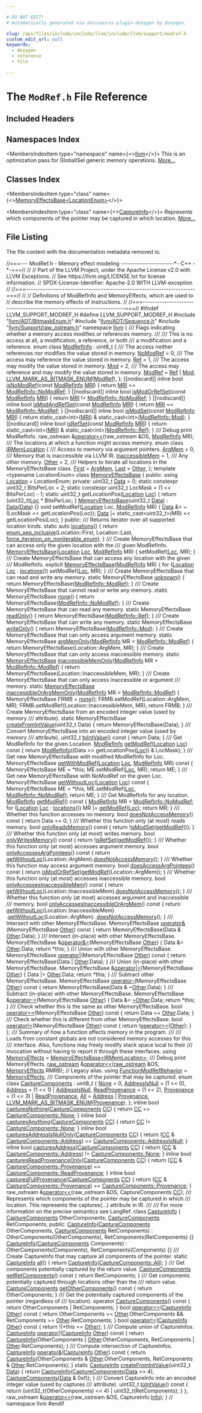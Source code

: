 ```yaml
---

# DO NOT EDIT!
# Automatically generated via docusaurus-plugin-doxygen by Doxygen.

slug: /api/files/include/include/llvm/include/llvm/support/modref-h
custom_edit_url: null
keywords:
  - doxygen
  - reference
  - file

---
```





# The `ModRef.h` File Reference

<DoxygenPage pluginConfig={pluginConfig}>



## Included Headers

<IncludesList>
<IncludesListItem
  filePath="llvm/ADT/BitmaskEnum.h"
  permalink="/docs/api/files/include/include/llvm/include/llvm/adt/bitmaskenum-h"
  isLocal="true" />
<IncludesListItem
  filePath="llvm/ADT/Sequence.h"
  permalink="/docs/api/files/include/include/llvm/include/llvm/adt/sequence-h"
  isLocal="true" />
<IncludesListItem
  filePath="llvm/Support/raw_ostream.h"
  permalink="/docs/api/files/include/include/llvm/include/llvm/support/raw-ostream-h"
  isLocal="true" />
</IncludesList>

## Namespaces Index

<MembersIndex>

<MembersIndexItem
  type="namespace"
  name={<><a href="/docs/api/namespaces/llvm">llvm</a></>}>
This is an optimization pass for GlobalISel generic memory operations. <a href="/docs/api/namespaces/llvm/#details">More...</a>
</MembersIndexItem>

</MembersIndex>

## Classes Index

<MembersIndex>

<MembersIndexItem
  type="class"
  name={<><a href="/docs/api/classes/llvm/memoryeffectsbase">MemoryEffectsBase&lt;LocationEnum&gt;</a></>}>
</MembersIndexItem>

<MembersIndexItem
  type="class"
  name={<><a href="/docs/api/classes/llvm/captureinfo">CaptureInfo</a></>}>
Represents which components of the pointer may be captured in which location. <a href="/docs/api/classes/llvm/captureinfo/#details">More...</a>
</MembersIndexItem>

</MembersIndex>


## File Listing

The file content with the documentation metadata removed is:

<ProgramListing>

<Link id="l00001" /><CodeLine lineNumber="1"><Highlight kind="comment">//===--- ModRef.h - Memory effect modeling ----------------------&#42;- C++ -&#42;-===//</Highlight><Highlight kind="normal"></Highlight></CodeLine>
<Link id="l00002" /><CodeLine lineNumber="2"><Highlight kind="normal"></Highlight><Highlight kind="comment">//</Highlight><Highlight kind="normal"></Highlight></CodeLine>
<Link id="l00003" /><CodeLine lineNumber="3"><Highlight kind="normal"></Highlight><Highlight kind="comment">// Part of the LLVM Project, under the Apache License v2.0 with LLVM Exceptions.</Highlight><Highlight kind="normal"></Highlight></CodeLine>
<Link id="l00004" /><CodeLine lineNumber="4"><Highlight kind="normal"></Highlight><Highlight kind="comment">// See https://llvm.org/LICENSE.txt for license information.</Highlight><Highlight kind="normal"></Highlight></CodeLine>
<Link id="l00005" /><CodeLine lineNumber="5"><Highlight kind="normal"></Highlight><Highlight kind="comment">// SPDX-License-Identifier: Apache-2.0 WITH LLVM-exception</Highlight><Highlight kind="normal"></Highlight></CodeLine>
<Link id="l00006" /><CodeLine lineNumber="6"><Highlight kind="normal"></Highlight><Highlight kind="comment">//</Highlight><Highlight kind="normal"></Highlight></CodeLine>
<Link id="l00007" /><CodeLine lineNumber="7"><Highlight kind="normal"></Highlight><Highlight kind="comment">//===----------------------------------------------------------------------===//</Highlight><Highlight kind="normal"></Highlight></CodeLine>
<Link id="l00008" /><CodeLine lineNumber="8"><Highlight kind="normal"></Highlight><Highlight kind="comment">//</Highlight><Highlight kind="normal"></Highlight></CodeLine>
<Link id="l00009" /><CodeLine lineNumber="9"><Highlight kind="normal"></Highlight><Highlight kind="comment">// Definitions of ModRefInfo and MemoryEffects, which are used to</Highlight><Highlight kind="normal"></Highlight></CodeLine>
<Link id="l00010" /><CodeLine lineNumber="10"><Highlight kind="normal"></Highlight><Highlight kind="comment">// describe the memory effects of instructions.</Highlight><Highlight kind="normal"></Highlight></CodeLine>
<Link id="l00011" /><CodeLine lineNumber="11"><Highlight kind="normal"></Highlight><Highlight kind="comment">//</Highlight><Highlight kind="normal"></Highlight></CodeLine>
<Link id="l00012" /><CodeLine lineNumber="12"><Highlight kind="normal"></Highlight><Highlight kind="comment">//===----------------------------------------------------------------------===//</Highlight><Highlight kind="normal"></Highlight></CodeLine>
<Link id="l00013" /><CodeLine lineNumber="13"><Highlight kind="normal"></Highlight></CodeLine>
<Link id="l00014" /><CodeLine lineNumber="14"><Highlight kind="normal"></Highlight><Highlight kind="preprocessor">#ifndef LLVM&#95;SUPPORT&#95;MODREF&#95;H</Highlight><Highlight kind="normal"></Highlight></CodeLine>
<Link id="l00015" /><CodeLine lineNumber="15"><Highlight kind="normal"></Highlight><Highlight kind="preprocessor">#define LLVM&#95;SUPPORT&#95;MODREF&#95;H</Highlight><Highlight kind="normal"></Highlight></CodeLine>
<Link id="l00016" /><CodeLine lineNumber="16"><Highlight kind="normal"></Highlight></CodeLine>
<Link id="l00017" /><CodeLine lineNumber="17"><Highlight kind="normal"></Highlight><Highlight kind="preprocessor">#include &quot;<a href="/docs/api/files/include/include/llvm/include/llvm/adt/bitmaskenum-h">llvm/ADT/BitmaskEnum.h</a>&quot;</Highlight><Highlight kind="normal"></Highlight></CodeLine>
<Link id="l00018" /><CodeLine lineNumber="18"><Highlight kind="normal"></Highlight><Highlight kind="preprocessor">#include &quot;<a href="/docs/api/files/include/include/llvm/include/llvm/adt/sequence-h">llvm/ADT/Sequence.h</a>&quot;</Highlight><Highlight kind="normal"></Highlight></CodeLine>
<Link id="l00019" /><CodeLine lineNumber="19"><Highlight kind="normal"></Highlight><Highlight kind="preprocessor">#include &quot;<a href="/docs/api/files/include/include/llvm/include/llvm/support/raw-ostream-h">llvm/Support/raw&#95;ostream.h</a>&quot;</Highlight><Highlight kind="normal"></Highlight></CodeLine>
<Link id="l00020" /><CodeLine lineNumber="20"><Highlight kind="normal"></Highlight></CodeLine>
<Link id="l00021" /><CodeLine lineNumber="21"><Highlight kind="normal"></Highlight><Highlight kind="keyword">namespace </Highlight><Highlight kind="normal"><a href="/docs/api/namespaces/llvm">llvm</a> &#123;</Highlight></CodeLine>
<Link id="l00022" /><CodeLine lineNumber="22"><Highlight kind="normal"></Highlight><Highlight kind="comment"></Highlight></CodeLine>
<Link id="l00023" /><CodeLine lineNumber="23"><Highlight kind="comment">/// Flags indicating whether a memory access modifies or references memory.</Highlight></CodeLine>
<Link id="l00024" /><CodeLine lineNumber="24"><Highlight kind="comment">///</Highlight></CodeLine>
<Link id="l00025" /><CodeLine lineNumber="25"><Highlight kind="comment">/// This is no access at all, a modification, a reference, or both</Highlight></CodeLine>
<Link id="l00026" /><CodeLine lineNumber="26"><Highlight kind="comment">/// a modification and a reference.</Highlight><Highlight kind="normal"></Highlight></CodeLine>
<Link id="l00027" /><CodeLine lineNumber="27" lineLink="/docs/api/namespaces/llvm/#a9db8c44b250b90e3ab7e4d144e7c9c2e"><Highlight kind="normal"></Highlight><Highlight kind="keyword">enum class</Highlight><Highlight kind="normal"> <a href="/docs/api/namespaces/llvm/#a9db8c44b250b90e3ab7e4d144e7c9c2e">ModRefInfo</a> : uint8&#95;t &#123;</Highlight><Highlight kind="comment"></Highlight></CodeLine>
<Link id="l00028" /><CodeLine lineNumber="28"><Highlight kind="comment">  /// The access neither references nor modifies the value stored in memory.</Highlight><Highlight kind="normal"></Highlight></CodeLine>
<Link id="l00029" /><CodeLine lineNumber="29" lineLink="/docs/api/namespaces/llvm/#a9db8c44b250b90e3ab7e4d144e7c9c2ead974636fce6d12e72054e61fb3c1e9a8"><Highlight kind="normal">  <a href="/docs/api/namespaces/llvm/#a9db8c44b250b90e3ab7e4d144e7c9c2ead974636fce6d12e72054e61fb3c1e9a8">NoModRef</a> = 0,</Highlight><Highlight kind="comment"></Highlight></CodeLine>
<Link id="l00030" /><CodeLine lineNumber="30"><Highlight kind="comment">  /// The access may reference the value stored in memory.</Highlight><Highlight kind="normal"></Highlight></CodeLine>
<Link id="l00031" /><CodeLine lineNumber="31" lineLink="/docs/api/namespaces/llvm/#a9db8c44b250b90e3ab7e4d144e7c9c2ea60baadb22e80b147e4885ad16760e569"><Highlight kind="normal">  <a href="/docs/api/namespaces/llvm/#a9db8c44b250b90e3ab7e4d144e7c9c2ea60baadb22e80b147e4885ad16760e569">Ref</a> = 1,</Highlight><Highlight kind="comment"></Highlight></CodeLine>
<Link id="l00032" /><CodeLine lineNumber="32"><Highlight kind="comment">  /// The access may modify the value stored in memory.</Highlight><Highlight kind="normal"></Highlight></CodeLine>
<Link id="l00033" /><CodeLine lineNumber="33" lineLink="/docs/api/namespaces/llvm/#a9db8c44b250b90e3ab7e4d144e7c9c2ea7aeb0277500c86e4aa6bd23f9a737942"><Highlight kind="normal">  <a href="/docs/api/namespaces/llvm/#a9db8c44b250b90e3ab7e4d144e7c9c2ea7aeb0277500c86e4aa6bd23f9a737942">Mod</a> = 2,</Highlight><Highlight kind="comment"></Highlight></CodeLine>
<Link id="l00034" /><CodeLine lineNumber="34"><Highlight kind="comment">  /// The access may reference and may modify the value stored in memory.</Highlight><Highlight kind="normal"></Highlight></CodeLine>
<Link id="l00035" /><CodeLine lineNumber="35" lineLink="/docs/api/namespaces/llvm/#a9db8c44b250b90e3ab7e4d144e7c9c2ea6524b183b5cd0850f2cff6d30d581af9"><Highlight kind="normal">  <a href="/docs/api/namespaces/llvm/#a9db8c44b250b90e3ab7e4d144e7c9c2ea6524b183b5cd0850f2cff6d30d581af9">ModRef</a> = <a href="/docs/api/namespaces/llvm/#a9db8c44b250b90e3ab7e4d144e7c9c2ea60baadb22e80b147e4885ad16760e569">Ref</a> | <a href="/docs/api/namespaces/llvm/#a9db8c44b250b90e3ab7e4d144e7c9c2ea7aeb0277500c86e4aa6bd23f9a737942">Mod</a>,</Highlight></CodeLine>
<Link id="l00036" /><CodeLine lineNumber="36" lineLink="/docs/api/namespaces/llvm/#a9db8c44b250b90e3ab7e4d144e7c9c2eaab882f7771b12a605e94c8abb12db9cf"><Highlight kind="normal">  <a href="/docs/api/namespaces/llvm/#a9db8c44b250b90e3ab7e4d144e7c9c2eaab882f7771b12a605e94c8abb12db9cf">LLVM&#95;MARK&#95;AS&#95;BITMASK&#95;ENUM</a>(<a href="/docs/api/namespaces/llvm/#a9db8c44b250b90e3ab7e4d144e7c9c2ea6524b183b5cd0850f2cff6d30d581af9">ModRef</a>),</Highlight></CodeLine>
<Link id="l00037" /><CodeLine lineNumber="37"><Highlight kind="normal">&#125;;</Highlight></CodeLine>
<Link id="l00038" /><CodeLine lineNumber="38"><Highlight kind="normal"></Highlight></CodeLine>
<Link id="l00039" /><CodeLine lineNumber="39" lineLink="/docs/api/namespaces/llvm/#ae96dbd1485a431400525ca17896ec48e"><Highlight kind="normal">&#91;&#91;nodiscard&#93;&#93; </Highlight><Highlight kind="keyword">inline</Highlight><Highlight kind="normal"> </Highlight><Highlight kind="keywordtype">bool</Highlight><Highlight kind="normal"> <a href="/docs/api/namespaces/llvm/#ae96dbd1485a431400525ca17896ec48e">isNoModRef</a>(</Highlight><Highlight kind="keyword">const</Highlight><Highlight kind="normal"> <a href="/docs/api/namespaces/llvm/#a9db8c44b250b90e3ab7e4d144e7c9c2e">ModRefInfo</a> <a href="/docs/api/files/lib/lib/target/lib/target/aarch64/aarch64advsimdscalarpass-cpp/#aacd2ab195054a3e6a74bfbb9d5d571c8">MRI</a>) &#123;</Highlight></CodeLine>
<Link id="l00040" /><CodeLine lineNumber="40"><Highlight kind="normal">  </Highlight><Highlight kind="keywordflow">return</Highlight><Highlight kind="normal"> <a href="/docs/api/files/lib/lib/target/lib/target/aarch64/aarch64advsimdscalarpass-cpp/#aacd2ab195054a3e6a74bfbb9d5d571c8">MRI</a> == <a href="/docs/api/namespaces/llvm/#a9db8c44b250b90e3ab7e4d144e7c9c2ead974636fce6d12e72054e61fb3c1e9a8">ModRefInfo::NoModRef</a>;</Highlight></CodeLine>
<Link id="l00041" /><CodeLine lineNumber="41"><Highlight kind="normal">&#125;</Highlight></CodeLine>
<Link id="l00042" /><CodeLine lineNumber="42" lineLink="/docs/api/namespaces/llvm/#a854abfc88bcd24e3878e2c9ab1f70fd3"><Highlight kind="normal">&#91;&#91;nodiscard&#93;&#93; </Highlight><Highlight kind="keyword">inline</Highlight><Highlight kind="normal"> </Highlight><Highlight kind="keywordtype">bool</Highlight><Highlight kind="normal"> <a href="/docs/api/namespaces/llvm/#a854abfc88bcd24e3878e2c9ab1f70fd3">isModOrRefSet</a>(</Highlight><Highlight kind="keyword">const</Highlight><Highlight kind="normal"> <a href="/docs/api/namespaces/llvm/#a9db8c44b250b90e3ab7e4d144e7c9c2e">ModRefInfo</a> <a href="/docs/api/files/lib/lib/target/lib/target/aarch64/aarch64advsimdscalarpass-cpp/#aacd2ab195054a3e6a74bfbb9d5d571c8">MRI</a>) &#123;</Highlight></CodeLine>
<Link id="l00043" /><CodeLine lineNumber="43"><Highlight kind="normal">  </Highlight><Highlight kind="keywordflow">return</Highlight><Highlight kind="normal"> <a href="/docs/api/files/lib/lib/target/lib/target/aarch64/aarch64advsimdscalarpass-cpp/#aacd2ab195054a3e6a74bfbb9d5d571c8">MRI</a> != <a href="/docs/api/namespaces/llvm/#a9db8c44b250b90e3ab7e4d144e7c9c2ead974636fce6d12e72054e61fb3c1e9a8">ModRefInfo::NoModRef</a>;</Highlight></CodeLine>
<Link id="l00044" /><CodeLine lineNumber="44"><Highlight kind="normal">&#125;</Highlight></CodeLine>
<Link id="l00045" /><CodeLine lineNumber="45" lineLink="/docs/api/namespaces/llvm/#abe3f8cc6fbe8189cd90e3833b171bb59"><Highlight kind="normal">&#91;&#91;nodiscard&#93;&#93; </Highlight><Highlight kind="keyword">inline</Highlight><Highlight kind="normal"> </Highlight><Highlight kind="keywordtype">bool</Highlight><Highlight kind="normal"> <a href="/docs/api/namespaces/llvm/#abe3f8cc6fbe8189cd90e3833b171bb59">isModAndRefSet</a>(</Highlight><Highlight kind="keyword">const</Highlight><Highlight kind="normal"> <a href="/docs/api/namespaces/llvm/#a9db8c44b250b90e3ab7e4d144e7c9c2e">ModRefInfo</a> <a href="/docs/api/files/lib/lib/target/lib/target/aarch64/aarch64advsimdscalarpass-cpp/#aacd2ab195054a3e6a74bfbb9d5d571c8">MRI</a>) &#123;</Highlight></CodeLine>
<Link id="l00046" /><CodeLine lineNumber="46"><Highlight kind="normal">  </Highlight><Highlight kind="keywordflow">return</Highlight><Highlight kind="normal"> <a href="/docs/api/files/lib/lib/target/lib/target/aarch64/aarch64advsimdscalarpass-cpp/#aacd2ab195054a3e6a74bfbb9d5d571c8">MRI</a> == <a href="/docs/api/namespaces/llvm/#a9db8c44b250b90e3ab7e4d144e7c9c2ea6524b183b5cd0850f2cff6d30d581af9">ModRefInfo::ModRef</a>;</Highlight></CodeLine>
<Link id="l00047" /><CodeLine lineNumber="47"><Highlight kind="normal">&#125;</Highlight></CodeLine>
<Link id="l00048" /><CodeLine lineNumber="48" lineLink="/docs/api/namespaces/llvm/#a728f79528ca8659e15d00c1e6818b316"><Highlight kind="normal">&#91;&#91;nodiscard&#93;&#93; </Highlight><Highlight kind="keyword">inline</Highlight><Highlight kind="normal"> </Highlight><Highlight kind="keywordtype">bool</Highlight><Highlight kind="normal"> <a href="/docs/api/namespaces/llvm/#a728f79528ca8659e15d00c1e6818b316">isModSet</a>(</Highlight><Highlight kind="keyword">const</Highlight><Highlight kind="normal"> <a href="/docs/api/namespaces/llvm/#a9db8c44b250b90e3ab7e4d144e7c9c2e">ModRefInfo</a> <a href="/docs/api/files/lib/lib/target/lib/target/aarch64/aarch64advsimdscalarpass-cpp/#aacd2ab195054a3e6a74bfbb9d5d571c8">MRI</a>) &#123;</Highlight></CodeLine>
<Link id="l00049" /><CodeLine lineNumber="49"><Highlight kind="normal">  </Highlight><Highlight kind="keywordflow">return</Highlight><Highlight kind="normal"> </Highlight><Highlight kind="keyword">static&#95;cast&lt;</Highlight><Highlight kind="keywordtype">int</Highlight><Highlight kind="keyword">&gt;</Highlight><Highlight kind="normal">(<a href="/docs/api/files/lib/lib/target/lib/target/aarch64/aarch64advsimdscalarpass-cpp/#aacd2ab195054a3e6a74bfbb9d5d571c8">MRI</a>) &amp; </Highlight><Highlight kind="keyword">static&#95;cast&lt;</Highlight><Highlight kind="keywordtype">int</Highlight><Highlight kind="keyword">&gt;</Highlight><Highlight kind="normal">(<a href="/docs/api/namespaces/llvm/#a9db8c44b250b90e3ab7e4d144e7c9c2ea7aeb0277500c86e4aa6bd23f9a737942">ModRefInfo::Mod</a>);</Highlight></CodeLine>
<Link id="l00050" /><CodeLine lineNumber="50"><Highlight kind="normal">&#125;</Highlight></CodeLine>
<Link id="l00051" /><CodeLine lineNumber="51" lineLink="/docs/api/namespaces/llvm/#af7787f6b577cd7a63f043b87301b8e81"><Highlight kind="normal">&#91;&#91;nodiscard&#93;&#93; </Highlight><Highlight kind="keyword">inline</Highlight><Highlight kind="normal"> </Highlight><Highlight kind="keywordtype">bool</Highlight><Highlight kind="normal"> <a href="/docs/api/namespaces/llvm/#af7787f6b577cd7a63f043b87301b8e81">isRefSet</a>(</Highlight><Highlight kind="keyword">const</Highlight><Highlight kind="normal"> <a href="/docs/api/namespaces/llvm/#a9db8c44b250b90e3ab7e4d144e7c9c2e">ModRefInfo</a> <a href="/docs/api/files/lib/lib/target/lib/target/aarch64/aarch64advsimdscalarpass-cpp/#aacd2ab195054a3e6a74bfbb9d5d571c8">MRI</a>) &#123;</Highlight></CodeLine>
<Link id="l00052" /><CodeLine lineNumber="52"><Highlight kind="normal">  </Highlight><Highlight kind="keywordflow">return</Highlight><Highlight kind="normal"> </Highlight><Highlight kind="keyword">static&#95;cast&lt;</Highlight><Highlight kind="keywordtype">int</Highlight><Highlight kind="keyword">&gt;</Highlight><Highlight kind="normal">(<a href="/docs/api/files/lib/lib/target/lib/target/aarch64/aarch64advsimdscalarpass-cpp/#aacd2ab195054a3e6a74bfbb9d5d571c8">MRI</a>) &amp; </Highlight><Highlight kind="keyword">static&#95;cast&lt;</Highlight><Highlight kind="keywordtype">int</Highlight><Highlight kind="keyword">&gt;</Highlight><Highlight kind="normal">(<a href="/docs/api/namespaces/llvm/#a9db8c44b250b90e3ab7e4d144e7c9c2ea60baadb22e80b147e4885ad16760e569">ModRefInfo::Ref</a>);</Highlight></CodeLine>
<Link id="l00053" /><CodeLine lineNumber="53"><Highlight kind="normal">&#125;</Highlight></CodeLine>
<Link id="l00054" /><CodeLine lineNumber="54"><Highlight kind="normal"></Highlight><Highlight kind="comment"></Highlight></CodeLine>
<Link id="l00055" /><CodeLine lineNumber="55"><Highlight kind="comment">/// Debug print ModRefInfo.</Highlight><Highlight kind="normal"></Highlight></CodeLine>
<Link id="l00056" /><CodeLine lineNumber="56"><Highlight kind="normal">raw&#95;ostream &amp;<a href="/docs/api/namespaces/llvm/#ab89f1db02887aa569176f0e29622eb47">operator&lt;&lt;</a>(raw&#95;ostream &amp;OS, <a href="/docs/api/namespaces/llvm/#a9db8c44b250b90e3ab7e4d144e7c9c2e">ModRefInfo</a> MR);</Highlight></CodeLine>
<Link id="l00057" /><CodeLine lineNumber="57"><Highlight kind="normal"></Highlight><Highlight kind="comment"></Highlight></CodeLine>
<Link id="l00058" /><CodeLine lineNumber="58"><Highlight kind="comment">/// The locations at which a function might access memory.</Highlight><Highlight kind="normal"></Highlight></CodeLine>
<Link id="l00059" /><CodeLine lineNumber="59" lineLink="/docs/api/namespaces/llvm/#a9eb4f5b98b70ee4fab9614ed58282c1f"><Highlight kind="normal"></Highlight><Highlight kind="keyword">enum class</Highlight><Highlight kind="normal"> <a href="/docs/api/namespaces/llvm/#a9eb4f5b98b70ee4fab9614ed58282c1f">IRMemLocation</a> &#123;</Highlight><Highlight kind="comment"></Highlight></CodeLine>
<Link id="l00060" /><CodeLine lineNumber="60"><Highlight kind="comment">  /// Access to memory via argument pointers.</Highlight><Highlight kind="normal"></Highlight></CodeLine>
<Link id="l00061" /><CodeLine lineNumber="61" lineLink="/docs/api/namespaces/llvm/#a9eb4f5b98b70ee4fab9614ed58282c1fa16fb931dad01a15ae45a7a90cd3e6276"><Highlight kind="normal">  <a href="/docs/api/namespaces/llvm/#a9eb4f5b98b70ee4fab9614ed58282c1fa16fb931dad01a15ae45a7a90cd3e6276">ArgMem</a> = 0,</Highlight><Highlight kind="comment"></Highlight></CodeLine>
<Link id="l00062" /><CodeLine lineNumber="62"><Highlight kind="comment">  /// Memory that is inaccessible via LLVM IR.</Highlight><Highlight kind="normal"></Highlight></CodeLine>
<Link id="l00063" /><CodeLine lineNumber="63" lineLink="/docs/api/namespaces/llvm/#a9eb4f5b98b70ee4fab9614ed58282c1facf7e5975f35256eb4d98f15f212f2a4c"><Highlight kind="normal">  <a href="/docs/api/namespaces/llvm/#a9eb4f5b98b70ee4fab9614ed58282c1facf7e5975f35256eb4d98f15f212f2a4c">InaccessibleMem</a> = 1,</Highlight><Highlight kind="comment"></Highlight></CodeLine>
<Link id="l00064" /><CodeLine lineNumber="64"><Highlight kind="comment">  /// Any other memory.</Highlight><Highlight kind="normal"></Highlight></CodeLine>
<Link id="l00065" /><CodeLine lineNumber="65" lineLink="/docs/api/namespaces/llvm/#a9eb4f5b98b70ee4fab9614ed58282c1fa6311ae17c1ee52b36e68aaf4ad066387"><Highlight kind="normal">  <a href="/docs/api/namespaces/llvm/#a9eb4f5b98b70ee4fab9614ed58282c1fa6311ae17c1ee52b36e68aaf4ad066387">Other</a> = 2,</Highlight></CodeLine>
<Link id="l00066" /><CodeLine lineNumber="66"><Highlight kind="normal"></Highlight><Highlight kind="comment"></Highlight></CodeLine>
<Link id="l00067" /><CodeLine lineNumber="67"><Highlight kind="comment">  /// Helpers to iterate all locations in the MemoryEffectsBase class.</Highlight><Highlight kind="normal"></Highlight></CodeLine>
<Link id="l00068" /><CodeLine lineNumber="68" lineLink="/docs/api/namespaces/llvm/#a9eb4f5b98b70ee4fab9614ed58282c1fa7fb55ed0b7a30342ba6da306428cae04"><Highlight kind="normal">  <a href="/docs/api/namespaces/llvm/#a9eb4f5b98b70ee4fab9614ed58282c1fa7fb55ed0b7a30342ba6da306428cae04">First</a> = <a href="/docs/api/namespaces/llvm/#a9eb4f5b98b70ee4fab9614ed58282c1fa16fb931dad01a15ae45a7a90cd3e6276">ArgMem</a>,</Highlight></CodeLine>
<Link id="l00069" /><CodeLine lineNumber="69" lineLink="/docs/api/namespaces/llvm/#a9eb4f5b98b70ee4fab9614ed58282c1fad55b30607c2a9a2616347d6edb789f6b"><Highlight kind="normal">  <a href="/docs/api/namespaces/llvm/#ac10d13c57a7adf4a1f140afd5321309bad55b30607c2a9a2616347d6edb789f6b">Last</a> = <a href="/docs/api/namespaces/llvm/#a9eb4f5b98b70ee4fab9614ed58282c1fa6311ae17c1ee52b36e68aaf4ad066387">Other</a>,</Highlight></CodeLine>
<Link id="l00070" /><CodeLine lineNumber="70"><Highlight kind="normal">&#125;;</Highlight></CodeLine>
<Link id="l00071" /><CodeLine lineNumber="71"><Highlight kind="normal"></Highlight></CodeLine>
<Link id="l00072" /><CodeLine lineNumber="72" lineLink="/docs/api/classes/llvm/memoryeffectsbase"><Highlight kind="normal"></Highlight><Highlight kind="keyword">template</Highlight><Highlight kind="normal"> &lt;</Highlight><Highlight kind="keyword">typename</Highlight><Highlight kind="normal"> LocationEnum&gt; </Highlight><Highlight kind="keyword">class </Highlight><Highlight kind="normal"><a href="/docs/api/classes/llvm/memoryeffectsbase/#a74997d7ce097d24d16694d10b48a9e5c">MemoryEffectsBase</a> &#123;</Highlight></CodeLine>
<Link id="l00073" /><CodeLine lineNumber="73"><Highlight kind="normal"></Highlight><Highlight kind="keyword">public</Highlight><Highlight kind="normal">:</Highlight></CodeLine>
<Link id="l00074" /><CodeLine lineNumber="74" lineLink="/docs/api/classes/llvm/memoryeffectsbase/#a802b3c8c587d808116e71ca648a3e868"><Highlight kind="normal">  </Highlight><Highlight kind="keyword">using </Highlight><Highlight kind="normal"><a href="/docs/api/classes/llvm/memoryeffectsbase/#a802b3c8c587d808116e71ca648a3e868">Location</a> = LocationEnum;</Highlight></CodeLine>
<Link id="l00075" /><CodeLine lineNumber="75"><Highlight kind="normal"></Highlight></CodeLine>
<Link id="l00076" /><CodeLine lineNumber="76"><Highlight kind="normal"></Highlight><Highlight kind="keyword">private</Highlight><Highlight kind="normal">:</Highlight></CodeLine>
<Link id="l00077" /><CodeLine lineNumber="77"><Highlight kind="normal">  uint32&#95;t <a href="/docs/api/namespaces/llvm/#aa20539e89704d20b98b97e9c3feac934">Data</a> = 0;</Highlight></CodeLine>
<Link id="l00078" /><CodeLine lineNumber="78"><Highlight kind="normal"></Highlight></CodeLine>
<Link id="l00079" /><CodeLine lineNumber="79"><Highlight kind="normal">  </Highlight><Highlight kind="keyword">static</Highlight><Highlight kind="normal"> </Highlight><Highlight kind="keyword">constexpr</Highlight><Highlight kind="normal"> uint32&#95;t BitsPerLoc = 2;</Highlight></CodeLine>
<Link id="l00080" /><CodeLine lineNumber="80"><Highlight kind="normal">  </Highlight><Highlight kind="keyword">static</Highlight><Highlight kind="normal"> </Highlight><Highlight kind="keyword">constexpr</Highlight><Highlight kind="normal"> uint32&#95;t LocMask = (1 &lt;&lt; BitsPerLoc) - 1;</Highlight></CodeLine>
<Link id="l00081" /><CodeLine lineNumber="81"><Highlight kind="normal"></Highlight></CodeLine>
<Link id="l00082" /><CodeLine lineNumber="82"><Highlight kind="normal">  </Highlight><Highlight kind="keyword">static</Highlight><Highlight kind="normal"> uint32&#95;t getLocationPos(<a href="/docs/api/classes/llvm/memoryeffectsbase/#a802b3c8c587d808116e71ca648a3e868">Location</a> <a href="/docs/api/namespaces/llvm/loc">Loc</a>) &#123;</Highlight></CodeLine>
<Link id="l00083" /><CodeLine lineNumber="83"><Highlight kind="normal">    </Highlight><Highlight kind="keywordflow">return</Highlight><Highlight kind="normal"> (uint32&#95;t)<a href="/docs/api/namespaces/llvm/loc">Loc</a> &#42; BitsPerLoc;</Highlight></CodeLine>
<Link id="l00084" /><CodeLine lineNumber="84"><Highlight kind="normal">  &#125;</Highlight></CodeLine>
<Link id="l00085" /><CodeLine lineNumber="85"><Highlight kind="normal"></Highlight></CodeLine>
<Link id="l00086" /><CodeLine lineNumber="86"><Highlight kind="normal">  <a href="/docs/api/classes/llvm/memoryeffectsbase">MemoryEffectsBase</a>(uint32&#95;t <a href="/docs/api/namespaces/llvm/#aa20539e89704d20b98b97e9c3feac934">Data</a>) : <a href="/docs/api/namespaces/llvm/#aa20539e89704d20b98b97e9c3feac934">Data</a>(<a href="/docs/api/namespaces/llvm/#aa20539e89704d20b98b97e9c3feac934">Data</a>) &#123;&#125;</Highlight></CodeLine>
<Link id="l00087" /><CodeLine lineNumber="87"><Highlight kind="normal"></Highlight></CodeLine>
<Link id="l00088" /><CodeLine lineNumber="88"><Highlight kind="normal">  </Highlight><Highlight kind="keywordtype">void</Highlight><Highlight kind="normal"> setModRef(<a href="/docs/api/classes/llvm/memoryeffectsbase/#a802b3c8c587d808116e71ca648a3e868">Location</a> Loc, <a href="/docs/api/namespaces/llvm/#a9db8c44b250b90e3ab7e4d144e7c9c2e">ModRefInfo</a> MR) &#123;</Highlight></CodeLine>
<Link id="l00089" /><CodeLine lineNumber="89"><Highlight kind="normal">    <a href="/docs/api/namespaces/llvm/#aa20539e89704d20b98b97e9c3feac934">Data</a> &amp;= ~(LocMask &lt;&lt; getLocationPos(Loc));</Highlight></CodeLine>
<Link id="l00090" /><CodeLine lineNumber="90"><Highlight kind="normal">    <a href="/docs/api/namespaces/llvm/#aa20539e89704d20b98b97e9c3feac934">Data</a> |= </Highlight><Highlight kind="keyword">static&#95;cast&lt;</Highlight><Highlight kind="normal">uint32&#95;t</Highlight><Highlight kind="keyword">&gt;</Highlight><Highlight kind="normal">(MR) &lt;&lt; getLocationPos(Loc);</Highlight></CodeLine>
<Link id="l00091" /><CodeLine lineNumber="91"><Highlight kind="normal">  &#125;</Highlight></CodeLine>
<Link id="l00092" /><CodeLine lineNumber="92"><Highlight kind="normal"></Highlight></CodeLine>
<Link id="l00093" /><CodeLine lineNumber="93"><Highlight kind="normal"></Highlight><Highlight kind="keyword">public</Highlight><Highlight kind="normal">:</Highlight><Highlight kind="comment"></Highlight></CodeLine>
<Link id="l00094" /><CodeLine lineNumber="94"><Highlight kind="comment">  /// Returns iterator over all supported location kinds.</Highlight><Highlight kind="normal"></Highlight></CodeLine>
<Link id="l00095" /><CodeLine lineNumber="95" lineLink="/docs/api/classes/llvm/memoryeffectsbase/#abfc43f0b4a68c9701a315cae51761f66"><Highlight kind="normal">  </Highlight><Highlight kind="keyword">static</Highlight><Highlight kind="normal"> </Highlight><Highlight kind="keyword">auto</Highlight><Highlight kind="normal"> <a href="/docs/api/classes/llvm/memoryeffectsbase/#abfc43f0b4a68c9701a315cae51761f66">locations</a>() &#123;</Highlight></CodeLine>
<Link id="l00096" /><CodeLine lineNumber="96"><Highlight kind="normal">    </Highlight><Highlight kind="keywordflow">return</Highlight><Highlight kind="normal"> <a href="/docs/api/namespaces/llvm/#a1007cb97b7cec9a75cfa17e031c62432">enum&#95;seq&#95;inclusive</a>(Location::First, Location::Last,</Highlight></CodeLine>
<Link id="l00097" /><CodeLine lineNumber="97"><Highlight kind="normal">                              <a href="/docs/api/namespaces/llvm/#a3b5e6b876da6b3f05f152988e2837b4c">force&#95;iteration&#95;on&#95;noniterable&#95;enum</a>);</Highlight></CodeLine>
<Link id="l00098" /><CodeLine lineNumber="98"><Highlight kind="normal">  &#125;</Highlight></CodeLine>
<Link id="l00099" /><CodeLine lineNumber="99"><Highlight kind="normal"></Highlight><Highlight kind="comment"></Highlight></CodeLine>
<Link id="l00100" /><CodeLine lineNumber="100"><Highlight kind="comment">  /// Create MemoryEffectsBase that can access only the given location with the</Highlight></CodeLine>
<Link id="l00101" /><CodeLine lineNumber="101"><Highlight kind="comment">  /// given ModRefInfo.</Highlight><Highlight kind="normal"></Highlight></CodeLine>
<Link id="l00102" /><CodeLine lineNumber="102" lineLink="/docs/api/classes/llvm/memoryeffectsbase/#a74997d7ce097d24d16694d10b48a9e5c"><Highlight kind="normal">  <a href="/docs/api/classes/llvm/memoryeffectsbase/#a74997d7ce097d24d16694d10b48a9e5c">MemoryEffectsBase</a>(<a href="/docs/api/classes/llvm/memoryeffectsbase/#a802b3c8c587d808116e71ca648a3e868">Location</a> <a href="/docs/api/namespaces/llvm/loc">Loc</a>, <a href="/docs/api/namespaces/llvm/#a9db8c44b250b90e3ab7e4d144e7c9c2e">ModRefInfo</a> MR) &#123; setModRef(<a href="/docs/api/namespaces/llvm/loc">Loc</a>, MR); &#125;</Highlight></CodeLine>
<Link id="l00103" /><CodeLine lineNumber="103"><Highlight kind="normal"></Highlight><Highlight kind="comment"></Highlight></CodeLine>
<Link id="l00104" /><CodeLine lineNumber="104"><Highlight kind="comment">  /// Create MemoryEffectsBase that can access any location with the given</Highlight></CodeLine>
<Link id="l00105" /><CodeLine lineNumber="105"><Highlight kind="comment">  /// ModRefInfo.</Highlight><Highlight kind="normal"></Highlight></CodeLine>
<Link id="l00106" /><CodeLine lineNumber="106" lineLink="/docs/api/classes/llvm/memoryeffectsbase/#a58c45934536d15a5b43f3b3df864958a"><Highlight kind="normal">  </Highlight><Highlight kind="keyword">explicit</Highlight><Highlight kind="normal"> <a href="/docs/api/classes/llvm/memoryeffectsbase/#a58c45934536d15a5b43f3b3df864958a">MemoryEffectsBase</a>(<a href="/docs/api/namespaces/llvm/#a9db8c44b250b90e3ab7e4d144e7c9c2e">ModRefInfo</a> MR) &#123;</Highlight></CodeLine>
<Link id="l00107" /><CodeLine lineNumber="107"><Highlight kind="normal">    </Highlight><Highlight kind="keywordflow">for</Highlight><Highlight kind="normal"> (<a href="/docs/api/classes/llvm/memoryeffectsbase/#a802b3c8c587d808116e71ca648a3e868">Location</a> <a href="/docs/api/namespaces/llvm/loc">Loc</a> : <a href="/docs/api/classes/llvm/memoryeffectsbase/#abfc43f0b4a68c9701a315cae51761f66">locations</a>())</Highlight></CodeLine>
<Link id="l00108" /><CodeLine lineNumber="108"><Highlight kind="normal">      setModRef(<a href="/docs/api/namespaces/llvm/loc">Loc</a>, MR);</Highlight></CodeLine>
<Link id="l00109" /><CodeLine lineNumber="109"><Highlight kind="normal">  &#125;</Highlight></CodeLine>
<Link id="l00110" /><CodeLine lineNumber="110"><Highlight kind="normal"></Highlight><Highlight kind="comment"></Highlight></CodeLine>
<Link id="l00111" /><CodeLine lineNumber="111"><Highlight kind="comment">  /// Create MemoryEffectsBase that can read and write any memory.</Highlight><Highlight kind="normal"></Highlight></CodeLine>
<Link id="l00112" /><CodeLine lineNumber="112" lineLink="/docs/api/classes/llvm/memoryeffectsbase/#aff771abf487136aeebb6862871d5e715"><Highlight kind="normal">  </Highlight><Highlight kind="keyword">static</Highlight><Highlight kind="normal"> MemoryEffectsBase <a href="/docs/api/classes/llvm/memoryeffectsbase/#aff771abf487136aeebb6862871d5e715">unknown</a>() &#123;</Highlight></CodeLine>
<Link id="l00113" /><CodeLine lineNumber="113"><Highlight kind="normal">    </Highlight><Highlight kind="keywordflow">return</Highlight><Highlight kind="normal"> MemoryEffectsBase(<a href="/docs/api/namespaces/llvm/#a9db8c44b250b90e3ab7e4d144e7c9c2ea6524b183b5cd0850f2cff6d30d581af9">ModRefInfo::ModRef</a>);</Highlight></CodeLine>
<Link id="l00114" /><CodeLine lineNumber="114"><Highlight kind="normal">  &#125;</Highlight></CodeLine>
<Link id="l00115" /><CodeLine lineNumber="115"><Highlight kind="normal"></Highlight><Highlight kind="comment"></Highlight></CodeLine>
<Link id="l00116" /><CodeLine lineNumber="116"><Highlight kind="comment">  /// Create MemoryEffectsBase that cannot read or write any memory.</Highlight><Highlight kind="normal"></Highlight></CodeLine>
<Link id="l00117" /><CodeLine lineNumber="117" lineLink="/docs/api/classes/llvm/memoryeffectsbase/#af04065f3c729719471689b08089942f3"><Highlight kind="normal">  </Highlight><Highlight kind="keyword">static</Highlight><Highlight kind="normal"> MemoryEffectsBase <a href="/docs/api/classes/llvm/memoryeffectsbase/#af04065f3c729719471689b08089942f3">none</a>() &#123;</Highlight></CodeLine>
<Link id="l00118" /><CodeLine lineNumber="118"><Highlight kind="normal">    </Highlight><Highlight kind="keywordflow">return</Highlight><Highlight kind="normal"> MemoryEffectsBase(<a href="/docs/api/namespaces/llvm/#a9db8c44b250b90e3ab7e4d144e7c9c2ead974636fce6d12e72054e61fb3c1e9a8">ModRefInfo::NoModRef</a>);</Highlight></CodeLine>
<Link id="l00119" /><CodeLine lineNumber="119"><Highlight kind="normal">  &#125;</Highlight></CodeLine>
<Link id="l00120" /><CodeLine lineNumber="120"><Highlight kind="normal"></Highlight><Highlight kind="comment"></Highlight></CodeLine>
<Link id="l00121" /><CodeLine lineNumber="121"><Highlight kind="comment">  /// Create MemoryEffectsBase that can read any memory.</Highlight><Highlight kind="normal"></Highlight></CodeLine>
<Link id="l00122" /><CodeLine lineNumber="122" lineLink="/docs/api/classes/llvm/memoryeffectsbase/#a0dc1a3456bce25673dff8dce6f240a8f"><Highlight kind="normal">  </Highlight><Highlight kind="keyword">static</Highlight><Highlight kind="normal"> MemoryEffectsBase <a href="/docs/api/classes/llvm/memoryeffectsbase/#a0dc1a3456bce25673dff8dce6f240a8f">readOnly</a>() &#123;</Highlight></CodeLine>
<Link id="l00123" /><CodeLine lineNumber="123"><Highlight kind="normal">    </Highlight><Highlight kind="keywordflow">return</Highlight><Highlight kind="normal"> MemoryEffectsBase(<a href="/docs/api/namespaces/llvm/#a9db8c44b250b90e3ab7e4d144e7c9c2ea60baadb22e80b147e4885ad16760e569">ModRefInfo::Ref</a>);</Highlight></CodeLine>
<Link id="l00124" /><CodeLine lineNumber="124"><Highlight kind="normal">  &#125;</Highlight></CodeLine>
<Link id="l00125" /><CodeLine lineNumber="125"><Highlight kind="normal"></Highlight><Highlight kind="comment"></Highlight></CodeLine>
<Link id="l00126" /><CodeLine lineNumber="126"><Highlight kind="comment">  /// Create MemoryEffectsBase that can write any memory.</Highlight><Highlight kind="normal"></Highlight></CodeLine>
<Link id="l00127" /><CodeLine lineNumber="127" lineLink="/docs/api/classes/llvm/memoryeffectsbase/#a9e3dc568b5f51e03441c9c44b618f337"><Highlight kind="normal">  </Highlight><Highlight kind="keyword">static</Highlight><Highlight kind="normal"> MemoryEffectsBase <a href="/docs/api/classes/llvm/memoryeffectsbase/#a9e3dc568b5f51e03441c9c44b618f337">writeOnly</a>() &#123;</Highlight></CodeLine>
<Link id="l00128" /><CodeLine lineNumber="128"><Highlight kind="normal">    </Highlight><Highlight kind="keywordflow">return</Highlight><Highlight kind="normal"> MemoryEffectsBase(<a href="/docs/api/namespaces/llvm/#a9db8c44b250b90e3ab7e4d144e7c9c2ea7aeb0277500c86e4aa6bd23f9a737942">ModRefInfo::Mod</a>);</Highlight></CodeLine>
<Link id="l00129" /><CodeLine lineNumber="129"><Highlight kind="normal">  &#125;</Highlight></CodeLine>
<Link id="l00130" /><CodeLine lineNumber="130"><Highlight kind="normal"></Highlight><Highlight kind="comment"></Highlight></CodeLine>
<Link id="l00131" /><CodeLine lineNumber="131"><Highlight kind="comment">  /// Create MemoryEffectsBase that can only access argument memory.</Highlight><Highlight kind="normal"></Highlight></CodeLine>
<Link id="l00132" /><CodeLine lineNumber="132" lineLink="/docs/api/classes/llvm/memoryeffectsbase/#a5288b2ba178703d9e1f24a5d3708f594"><Highlight kind="normal">  </Highlight><Highlight kind="keyword">static</Highlight><Highlight kind="normal"> MemoryEffectsBase <a href="/docs/api/classes/llvm/memoryeffectsbase/#a5288b2ba178703d9e1f24a5d3708f594">argMemOnly</a>(<a href="/docs/api/namespaces/llvm/#a9db8c44b250b90e3ab7e4d144e7c9c2e">ModRefInfo</a> MR = <a href="/docs/api/namespaces/llvm/#a9db8c44b250b90e3ab7e4d144e7c9c2ea6524b183b5cd0850f2cff6d30d581af9">ModRefInfo::ModRef</a>) &#123;</Highlight></CodeLine>
<Link id="l00133" /><CodeLine lineNumber="133"><Highlight kind="normal">    </Highlight><Highlight kind="keywordflow">return</Highlight><Highlight kind="normal"> MemoryEffectsBase(Location::ArgMem, MR);</Highlight></CodeLine>
<Link id="l00134" /><CodeLine lineNumber="134"><Highlight kind="normal">  &#125;</Highlight></CodeLine>
<Link id="l00135" /><CodeLine lineNumber="135"><Highlight kind="normal"></Highlight><Highlight kind="comment"></Highlight></CodeLine>
<Link id="l00136" /><CodeLine lineNumber="136"><Highlight kind="comment">  /// Create MemoryEffectsBase that can only access inaccessible memory.</Highlight><Highlight kind="normal"></Highlight></CodeLine>
<Link id="l00137" /><CodeLine lineNumber="137"><Highlight kind="normal">  </Highlight><Highlight kind="keyword">static</Highlight><Highlight kind="normal"> <a href="/docs/api/classes/llvm/memoryeffectsbase">MemoryEffectsBase</a></Highlight></CodeLine>
<Link id="l00138" /><CodeLine lineNumber="138" lineLink="/docs/api/classes/llvm/memoryeffectsbase/#a5cba4a49c183c6c2f6168be64f04a7b9"><Highlight kind="normal">  <a href="/docs/api/classes/llvm/memoryeffectsbase/#a5cba4a49c183c6c2f6168be64f04a7b9">inaccessibleMemOnly</a>(<a href="/docs/api/namespaces/llvm/#a9db8c44b250b90e3ab7e4d144e7c9c2e">ModRefInfo</a> MR = <a href="/docs/api/namespaces/llvm/#a9db8c44b250b90e3ab7e4d144e7c9c2ea6524b183b5cd0850f2cff6d30d581af9">ModRefInfo::ModRef</a>) &#123;</Highlight></CodeLine>
<Link id="l00139" /><CodeLine lineNumber="139"><Highlight kind="normal">    </Highlight><Highlight kind="keywordflow">return</Highlight><Highlight kind="normal"> MemoryEffectsBase(Location::InaccessibleMem, MR);</Highlight></CodeLine>
<Link id="l00140" /><CodeLine lineNumber="140"><Highlight kind="normal">  &#125;</Highlight></CodeLine>
<Link id="l00141" /><CodeLine lineNumber="141"><Highlight kind="normal"></Highlight><Highlight kind="comment"></Highlight></CodeLine>
<Link id="l00142" /><CodeLine lineNumber="142"><Highlight kind="comment">  /// Create MemoryEffectsBase that can only access inaccessible or argument</Highlight></CodeLine>
<Link id="l00143" /><CodeLine lineNumber="143"><Highlight kind="comment">  /// memory.</Highlight><Highlight kind="normal"></Highlight></CodeLine>
<Link id="l00144" /><CodeLine lineNumber="144"><Highlight kind="normal">  </Highlight><Highlight kind="keyword">static</Highlight><Highlight kind="normal"> <a href="/docs/api/classes/llvm/memoryeffectsbase">MemoryEffectsBase</a></Highlight></CodeLine>
<Link id="l00145" /><CodeLine lineNumber="145" lineLink="/docs/api/classes/llvm/memoryeffectsbase/#ad341f584befc40ff0aefca99682baf7c"><Highlight kind="normal">  <a href="/docs/api/classes/llvm/memoryeffectsbase/#ad341f584befc40ff0aefca99682baf7c">inaccessibleOrArgMemOnly</a>(<a href="/docs/api/namespaces/llvm/#a9db8c44b250b90e3ab7e4d144e7c9c2e">ModRefInfo</a> MR = <a href="/docs/api/namespaces/llvm/#a9db8c44b250b90e3ab7e4d144e7c9c2ea6524b183b5cd0850f2cff6d30d581af9">ModRefInfo::ModRef</a>) &#123;</Highlight></CodeLine>
<Link id="l00146" /><CodeLine lineNumber="146"><Highlight kind="normal">    MemoryEffectsBase FRMB = <a href="/docs/api/classes/llvm/memoryeffectsbase/#af04065f3c729719471689b08089942f3">none</a>();</Highlight></CodeLine>
<Link id="l00147" /><CodeLine lineNumber="147"><Highlight kind="normal">    FRMB.setModRef(Location::ArgMem, MR);</Highlight></CodeLine>
<Link id="l00148" /><CodeLine lineNumber="148"><Highlight kind="normal">    FRMB.setModRef(Location::InaccessibleMem, MR);</Highlight></CodeLine>
<Link id="l00149" /><CodeLine lineNumber="149"><Highlight kind="normal">    </Highlight><Highlight kind="keywordflow">return</Highlight><Highlight kind="normal"> FRMB;</Highlight></CodeLine>
<Link id="l00150" /><CodeLine lineNumber="150"><Highlight kind="normal">  &#125;</Highlight></CodeLine>
<Link id="l00151" /><CodeLine lineNumber="151"><Highlight kind="normal"></Highlight><Highlight kind="comment"></Highlight></CodeLine>
<Link id="l00152" /><CodeLine lineNumber="152"><Highlight kind="comment">  /// Create MemoryEffectsBase from an encoded integer value (used by memory</Highlight></CodeLine>
<Link id="l00153" /><CodeLine lineNumber="153"><Highlight kind="comment">  /// attribute).</Highlight><Highlight kind="normal"></Highlight></CodeLine>
<Link id="l00154" /><CodeLine lineNumber="154" lineLink="/docs/api/classes/llvm/memoryeffectsbase/#a93c6a6bc46c56b292db3ba60e92341a5"><Highlight kind="normal">  </Highlight><Highlight kind="keyword">static</Highlight><Highlight kind="normal"> MemoryEffectsBase <a href="/docs/api/classes/llvm/memoryeffectsbase/#a93c6a6bc46c56b292db3ba60e92341a5">createFromIntValue</a>(uint32&#95;t Data) &#123;</Highlight></CodeLine>
<Link id="l00155" /><CodeLine lineNumber="155"><Highlight kind="normal">    </Highlight><Highlight kind="keywordflow">return</Highlight><Highlight kind="normal"> MemoryEffectsBase(Data);</Highlight></CodeLine>
<Link id="l00156" /><CodeLine lineNumber="156"><Highlight kind="normal">  &#125;</Highlight></CodeLine>
<Link id="l00157" /><CodeLine lineNumber="157"><Highlight kind="normal"></Highlight><Highlight kind="comment"></Highlight></CodeLine>
<Link id="l00158" /><CodeLine lineNumber="158"><Highlight kind="comment">  /// Convert MemoryEffectsBase into an encoded integer value (used by memory</Highlight></CodeLine>
<Link id="l00159" /><CodeLine lineNumber="159"><Highlight kind="comment">  /// attribute).</Highlight><Highlight kind="normal"></Highlight></CodeLine>
<Link id="l00160" /><CodeLine lineNumber="160" lineLink="/docs/api/classes/llvm/memoryeffectsbase/#ac96f712f6d153d48c535886b4f8aef99"><Highlight kind="normal">  uint32&#95;t <a href="/docs/api/classes/llvm/memoryeffectsbase/#ac96f712f6d153d48c535886b4f8aef99">toIntValue</a>()</Highlight><Highlight kind="keyword"> const </Highlight><Highlight kind="normal">&#123;</Highlight></CodeLine>
<Link id="l00161" /><CodeLine lineNumber="161"><Highlight kind="normal">    </Highlight><Highlight kind="keywordflow">return</Highlight><Highlight kind="normal"> Data;</Highlight></CodeLine>
<Link id="l00162" /><CodeLine lineNumber="162"><Highlight kind="normal">  &#125;</Highlight></CodeLine>
<Link id="l00163" /><CodeLine lineNumber="163"><Highlight kind="normal"></Highlight><Highlight kind="comment"></Highlight></CodeLine>
<Link id="l00164" /><CodeLine lineNumber="164"><Highlight kind="comment">  /// Get ModRefInfo for the given Location.</Highlight><Highlight kind="normal"></Highlight></CodeLine>
<Link id="l00165" /><CodeLine lineNumber="165" lineLink="/docs/api/classes/llvm/memoryeffectsbase/#a76a16756c4c05000711a5ab6c68756dc"><Highlight kind="normal">  <a href="/docs/api/namespaces/llvm/#a9db8c44b250b90e3ab7e4d144e7c9c2e">ModRefInfo</a> <a href="/docs/api/classes/llvm/memoryeffectsbase/#a76a16756c4c05000711a5ab6c68756dc">getModRef</a>(<a href="/docs/api/classes/llvm/memoryeffectsbase/#a802b3c8c587d808116e71ca648a3e868">Location</a> <a href="/docs/api/namespaces/llvm/loc">Loc</a>)</Highlight><Highlight kind="keyword"> const </Highlight><Highlight kind="normal">&#123;</Highlight></CodeLine>
<Link id="l00166" /><CodeLine lineNumber="166"><Highlight kind="normal">    </Highlight><Highlight kind="keywordflow">return</Highlight><Highlight kind="normal"> <a href="/docs/api/namespaces/llvm/#a9db8c44b250b90e3ab7e4d144e7c9c2e">ModRefInfo</a>((Data &gt;&gt; getLocationPos(<a href="/docs/api/namespaces/llvm/loc">Loc</a>)) &amp; LocMask);</Highlight></CodeLine>
<Link id="l00167" /><CodeLine lineNumber="167"><Highlight kind="normal">  &#125;</Highlight></CodeLine>
<Link id="l00168" /><CodeLine lineNumber="168"><Highlight kind="normal"></Highlight><Highlight kind="comment"></Highlight></CodeLine>
<Link id="l00169" /><CodeLine lineNumber="169"><Highlight kind="comment">  /// Get new MemoryEffectsBase with modified ModRefInfo for Loc.</Highlight><Highlight kind="normal"></Highlight></CodeLine>
<Link id="l00170" /><CodeLine lineNumber="170" lineLink="/docs/api/classes/llvm/memoryeffectsbase/#a377f894a55f1314c9c80676af57dd05e"><Highlight kind="normal">  MemoryEffectsBase <a href="/docs/api/classes/llvm/memoryeffectsbase/#a377f894a55f1314c9c80676af57dd05e">getWithModRef</a>(<a href="/docs/api/classes/llvm/memoryeffectsbase/#a802b3c8c587d808116e71ca648a3e868">Location</a> <a href="/docs/api/namespaces/llvm/loc">Loc</a>, <a href="/docs/api/namespaces/llvm/#a9db8c44b250b90e3ab7e4d144e7c9c2e">ModRefInfo</a> MR)</Highlight><Highlight kind="keyword"> const </Highlight><Highlight kind="normal">&#123;</Highlight></CodeLine>
<Link id="l00171" /><CodeLine lineNumber="171"><Highlight kind="normal">    MemoryEffectsBase ME = &#42;</Highlight><Highlight kind="keyword">this</Highlight><Highlight kind="normal">;</Highlight></CodeLine>
<Link id="l00172" /><CodeLine lineNumber="172"><Highlight kind="normal">    ME.setModRef(<a href="/docs/api/namespaces/llvm/loc">Loc</a>, MR);</Highlight></CodeLine>
<Link id="l00173" /><CodeLine lineNumber="173"><Highlight kind="normal">    </Highlight><Highlight kind="keywordflow">return</Highlight><Highlight kind="normal"> ME;</Highlight></CodeLine>
<Link id="l00174" /><CodeLine lineNumber="174"><Highlight kind="normal">  &#125;</Highlight></CodeLine>
<Link id="l00175" /><CodeLine lineNumber="175"><Highlight kind="normal"></Highlight><Highlight kind="comment"></Highlight></CodeLine>
<Link id="l00176" /><CodeLine lineNumber="176"><Highlight kind="comment">  /// Get new MemoryEffectsBase with NoModRef on the given Loc.</Highlight><Highlight kind="normal"></Highlight></CodeLine>
<Link id="l00177" /><CodeLine lineNumber="177" lineLink="/docs/api/classes/llvm/memoryeffectsbase/#a309d79f032666ad65850aa624a75e2fb"><Highlight kind="normal">  MemoryEffectsBase <a href="/docs/api/classes/llvm/memoryeffectsbase/#a309d79f032666ad65850aa624a75e2fb">getWithoutLoc</a>(<a href="/docs/api/classes/llvm/memoryeffectsbase/#a802b3c8c587d808116e71ca648a3e868">Location</a> <a href="/docs/api/namespaces/llvm/loc">Loc</a>)</Highlight><Highlight kind="keyword"> const </Highlight><Highlight kind="normal">&#123;</Highlight></CodeLine>
<Link id="l00178" /><CodeLine lineNumber="178"><Highlight kind="normal">    MemoryEffectsBase ME = &#42;</Highlight><Highlight kind="keyword">this</Highlight><Highlight kind="normal">;</Highlight></CodeLine>
<Link id="l00179" /><CodeLine lineNumber="179"><Highlight kind="normal">    ME.setModRef(<a href="/docs/api/namespaces/llvm/loc">Loc</a>, <a href="/docs/api/namespaces/llvm/#a9db8c44b250b90e3ab7e4d144e7c9c2ead974636fce6d12e72054e61fb3c1e9a8">ModRefInfo::NoModRef</a>);</Highlight></CodeLine>
<Link id="l00180" /><CodeLine lineNumber="180"><Highlight kind="normal">    </Highlight><Highlight kind="keywordflow">return</Highlight><Highlight kind="normal"> ME;</Highlight></CodeLine>
<Link id="l00181" /><CodeLine lineNumber="181"><Highlight kind="normal">  &#125;</Highlight></CodeLine>
<Link id="l00182" /><CodeLine lineNumber="182"><Highlight kind="normal"></Highlight><Highlight kind="comment"></Highlight></CodeLine>
<Link id="l00183" /><CodeLine lineNumber="183"><Highlight kind="comment">  /// Get ModRefInfo for any location.</Highlight><Highlight kind="normal"></Highlight></CodeLine>
<Link id="l00184" /><CodeLine lineNumber="184" lineLink="/docs/api/classes/llvm/memoryeffectsbase/#a7b1f988b33c9acdb6743a05cf97f61b5"><Highlight kind="normal">  <a href="/docs/api/namespaces/llvm/#a9db8c44b250b90e3ab7e4d144e7c9c2e">ModRefInfo</a> <a href="/docs/api/classes/llvm/memoryeffectsbase/#a7b1f988b33c9acdb6743a05cf97f61b5">getModRef</a>()</Highlight><Highlight kind="keyword"> const </Highlight><Highlight kind="normal">&#123;</Highlight></CodeLine>
<Link id="l00185" /><CodeLine lineNumber="185"><Highlight kind="normal">    <a href="/docs/api/namespaces/llvm/#a9db8c44b250b90e3ab7e4d144e7c9c2e">ModRefInfo</a> MR = <a href="/docs/api/namespaces/llvm/#a9db8c44b250b90e3ab7e4d144e7c9c2ead974636fce6d12e72054e61fb3c1e9a8">ModRefInfo::NoModRef</a>;</Highlight></CodeLine>
<Link id="l00186" /><CodeLine lineNumber="186"><Highlight kind="normal">    </Highlight><Highlight kind="keywordflow">for</Highlight><Highlight kind="normal"> (<a href="/docs/api/classes/llvm/memoryeffectsbase/#a802b3c8c587d808116e71ca648a3e868">Location</a> <a href="/docs/api/namespaces/llvm/loc">Loc</a> : <a href="/docs/api/classes/llvm/memoryeffectsbase/#abfc43f0b4a68c9701a315cae51761f66">locations</a>())</Highlight></CodeLine>
<Link id="l00187" /><CodeLine lineNumber="187"><Highlight kind="normal">      MR |= <a href="/docs/api/classes/llvm/memoryeffectsbase/#a7b1f988b33c9acdb6743a05cf97f61b5">getModRef</a>(<a href="/docs/api/namespaces/llvm/loc">Loc</a>);</Highlight></CodeLine>
<Link id="l00188" /><CodeLine lineNumber="188"><Highlight kind="normal">    </Highlight><Highlight kind="keywordflow">return</Highlight><Highlight kind="normal"> MR;</Highlight></CodeLine>
<Link id="l00189" /><CodeLine lineNumber="189"><Highlight kind="normal">  &#125;</Highlight></CodeLine>
<Link id="l00190" /><CodeLine lineNumber="190"><Highlight kind="normal"></Highlight><Highlight kind="comment"></Highlight></CodeLine>
<Link id="l00191" /><CodeLine lineNumber="191"><Highlight kind="comment">  /// Whether this function accesses no memory.</Highlight><Highlight kind="normal"></Highlight></CodeLine>
<Link id="l00192" /><CodeLine lineNumber="192" lineLink="/docs/api/classes/llvm/memoryeffectsbase/#a513f55e474dba6d6c2507997e9920b6d"><Highlight kind="normal">  </Highlight><Highlight kind="keywordtype">bool</Highlight><Highlight kind="normal"> <a href="/docs/api/classes/llvm/memoryeffectsbase/#a513f55e474dba6d6c2507997e9920b6d">doesNotAccessMemory</a>()</Highlight><Highlight kind="keyword"> const </Highlight><Highlight kind="normal">&#123; </Highlight><Highlight kind="keywordflow">return</Highlight><Highlight kind="normal"> Data == 0; &#125;</Highlight></CodeLine>
<Link id="l00193" /><CodeLine lineNumber="193"><Highlight kind="normal"></Highlight><Highlight kind="comment"></Highlight></CodeLine>
<Link id="l00194" /><CodeLine lineNumber="194"><Highlight kind="comment">  /// Whether this function only (at most) reads memory.</Highlight><Highlight kind="normal"></Highlight></CodeLine>
<Link id="l00195" /><CodeLine lineNumber="195" lineLink="/docs/api/classes/llvm/memoryeffectsbase/#a8c57cabc627d282678d407f79da2b6e7"><Highlight kind="normal">  </Highlight><Highlight kind="keywordtype">bool</Highlight><Highlight kind="normal"> <a href="/docs/api/classes/llvm/memoryeffectsbase/#a8c57cabc627d282678d407f79da2b6e7">onlyReadsMemory</a>()</Highlight><Highlight kind="keyword"> const </Highlight><Highlight kind="normal">&#123; </Highlight><Highlight kind="keywordflow">return</Highlight><Highlight kind="normal"> !<a href="/docs/api/namespaces/llvm/#a728f79528ca8659e15d00c1e6818b316">isModSet</a>(<a href="/docs/api/classes/llvm/memoryeffectsbase/#a7b1f988b33c9acdb6743a05cf97f61b5">getModRef</a>()); &#125;</Highlight></CodeLine>
<Link id="l00196" /><CodeLine lineNumber="196"><Highlight kind="normal"></Highlight><Highlight kind="comment"></Highlight></CodeLine>
<Link id="l00197" /><CodeLine lineNumber="197"><Highlight kind="comment">  /// Whether this function only (at most) writes memory.</Highlight><Highlight kind="normal"></Highlight></CodeLine>
<Link id="l00198" /><CodeLine lineNumber="198" lineLink="/docs/api/classes/llvm/memoryeffectsbase/#a0fc7f721f42a2177d9d6d94972a5cde5"><Highlight kind="normal">  </Highlight><Highlight kind="keywordtype">bool</Highlight><Highlight kind="normal"> <a href="/docs/api/classes/llvm/memoryeffectsbase/#a0fc7f721f42a2177d9d6d94972a5cde5">onlyWritesMemory</a>()</Highlight><Highlight kind="keyword"> const </Highlight><Highlight kind="normal">&#123; </Highlight><Highlight kind="keywordflow">return</Highlight><Highlight kind="normal"> !<a href="/docs/api/namespaces/llvm/#af7787f6b577cd7a63f043b87301b8e81">isRefSet</a>(<a href="/docs/api/classes/llvm/memoryeffectsbase/#a7b1f988b33c9acdb6743a05cf97f61b5">getModRef</a>()); &#125;</Highlight></CodeLine>
<Link id="l00199" /><CodeLine lineNumber="199"><Highlight kind="normal"></Highlight><Highlight kind="comment"></Highlight></CodeLine>
<Link id="l00200" /><CodeLine lineNumber="200"><Highlight kind="comment">  /// Whether this function only (at most) accesses argument memory.</Highlight><Highlight kind="normal"></Highlight></CodeLine>
<Link id="l00201" /><CodeLine lineNumber="201" lineLink="/docs/api/classes/llvm/memoryeffectsbase/#a8bc927c80d7734e7e0baef13efd08bc5"><Highlight kind="normal">  </Highlight><Highlight kind="keywordtype">bool</Highlight><Highlight kind="normal"> <a href="/docs/api/classes/llvm/memoryeffectsbase/#a8bc927c80d7734e7e0baef13efd08bc5">onlyAccessesArgPointees</a>()</Highlight><Highlight kind="keyword"> const </Highlight><Highlight kind="normal">&#123;</Highlight></CodeLine>
<Link id="l00202" /><CodeLine lineNumber="202"><Highlight kind="normal">    </Highlight><Highlight kind="keywordflow">return</Highlight><Highlight kind="normal"> <a href="/docs/api/classes/llvm/memoryeffectsbase/#a309d79f032666ad65850aa624a75e2fb">getWithoutLoc</a>(Location::ArgMem).<a href="/docs/api/classes/llvm/memoryeffectsbase/#a513f55e474dba6d6c2507997e9920b6d">doesNotAccessMemory</a>();</Highlight></CodeLine>
<Link id="l00203" /><CodeLine lineNumber="203"><Highlight kind="normal">  &#125;</Highlight></CodeLine>
<Link id="l00204" /><CodeLine lineNumber="204"><Highlight kind="normal"></Highlight><Highlight kind="comment"></Highlight></CodeLine>
<Link id="l00205" /><CodeLine lineNumber="205"><Highlight kind="comment">  /// Whether this function may access argument memory.</Highlight><Highlight kind="normal"></Highlight></CodeLine>
<Link id="l00206" /><CodeLine lineNumber="206" lineLink="/docs/api/classes/llvm/memoryeffectsbase/#a5b51f25d05e964bb12c8386744c9eb05"><Highlight kind="normal">  </Highlight><Highlight kind="keywordtype">bool</Highlight><Highlight kind="normal"> <a href="/docs/api/classes/llvm/memoryeffectsbase/#a5b51f25d05e964bb12c8386744c9eb05">doesAccessArgPointees</a>()</Highlight><Highlight kind="keyword"> const </Highlight><Highlight kind="normal">&#123;</Highlight></CodeLine>
<Link id="l00207" /><CodeLine lineNumber="207"><Highlight kind="normal">    </Highlight><Highlight kind="keywordflow">return</Highlight><Highlight kind="normal"> <a href="/docs/api/namespaces/llvm/#a854abfc88bcd24e3878e2c9ab1f70fd3">isModOrRefSet</a>(<a href="/docs/api/classes/llvm/memoryeffectsbase/#a7b1f988b33c9acdb6743a05cf97f61b5">getModRef</a>(Location::ArgMem));</Highlight></CodeLine>
<Link id="l00208" /><CodeLine lineNumber="208"><Highlight kind="normal">  &#125;</Highlight></CodeLine>
<Link id="l00209" /><CodeLine lineNumber="209"><Highlight kind="normal"></Highlight><Highlight kind="comment"></Highlight></CodeLine>
<Link id="l00210" /><CodeLine lineNumber="210"><Highlight kind="comment">  /// Whether this function only (at most) accesses inaccessible memory.</Highlight><Highlight kind="normal"></Highlight></CodeLine>
<Link id="l00211" /><CodeLine lineNumber="211" lineLink="/docs/api/classes/llvm/memoryeffectsbase/#a636d669d76e435e9d71cdc417c89a30c"><Highlight kind="normal">  </Highlight><Highlight kind="keywordtype">bool</Highlight><Highlight kind="normal"> <a href="/docs/api/classes/llvm/memoryeffectsbase/#a636d669d76e435e9d71cdc417c89a30c">onlyAccessesInaccessibleMem</a>()</Highlight><Highlight kind="keyword"> const </Highlight><Highlight kind="normal">&#123;</Highlight></CodeLine>
<Link id="l00212" /><CodeLine lineNumber="212"><Highlight kind="normal">    </Highlight><Highlight kind="keywordflow">return</Highlight><Highlight kind="normal"> <a href="/docs/api/classes/llvm/memoryeffectsbase/#a309d79f032666ad65850aa624a75e2fb">getWithoutLoc</a>(Location::InaccessibleMem).<a href="/docs/api/classes/llvm/memoryeffectsbase/#a513f55e474dba6d6c2507997e9920b6d">doesNotAccessMemory</a>();</Highlight></CodeLine>
<Link id="l00213" /><CodeLine lineNumber="213"><Highlight kind="normal">  &#125;</Highlight></CodeLine>
<Link id="l00214" /><CodeLine lineNumber="214"><Highlight kind="normal"></Highlight><Highlight kind="comment"></Highlight></CodeLine>
<Link id="l00215" /><CodeLine lineNumber="215"><Highlight kind="comment">  /// Whether this function only (at most) accesses argument and inaccessible</Highlight></CodeLine>
<Link id="l00216" /><CodeLine lineNumber="216"><Highlight kind="comment">  /// memory.</Highlight><Highlight kind="normal"></Highlight></CodeLine>
<Link id="l00217" /><CodeLine lineNumber="217" lineLink="/docs/api/classes/llvm/memoryeffectsbase/#afe3bf77a36d10551139f91d68bb00c4d"><Highlight kind="normal">  </Highlight><Highlight kind="keywordtype">bool</Highlight><Highlight kind="normal"> <a href="/docs/api/classes/llvm/memoryeffectsbase/#afe3bf77a36d10551139f91d68bb00c4d">onlyAccessesInaccessibleOrArgMem</a>()</Highlight><Highlight kind="keyword"> const </Highlight><Highlight kind="normal">&#123;</Highlight></CodeLine>
<Link id="l00218" /><CodeLine lineNumber="218"><Highlight kind="normal">    </Highlight><Highlight kind="keywordflow">return</Highlight><Highlight kind="normal"> <a href="/docs/api/classes/llvm/memoryeffectsbase/#a309d79f032666ad65850aa624a75e2fb">getWithoutLoc</a>(Location::InaccessibleMem)</Highlight></CodeLine>
<Link id="l00219" /><CodeLine lineNumber="219"><Highlight kind="normal">        .<a href="/docs/api/classes/llvm/memoryeffectsbase/#a309d79f032666ad65850aa624a75e2fb">getWithoutLoc</a>(Location::ArgMem)</Highlight></CodeLine>
<Link id="l00220" /><CodeLine lineNumber="220"><Highlight kind="normal">        .<a href="/docs/api/classes/llvm/memoryeffectsbase/#a513f55e474dba6d6c2507997e9920b6d">doesNotAccessMemory</a>();</Highlight></CodeLine>
<Link id="l00221" /><CodeLine lineNumber="221"><Highlight kind="normal">  &#125;</Highlight></CodeLine>
<Link id="l00222" /><CodeLine lineNumber="222"><Highlight kind="normal"></Highlight><Highlight kind="comment"></Highlight></CodeLine>
<Link id="l00223" /><CodeLine lineNumber="223"><Highlight kind="comment">  /// Intersect with other MemoryEffectsBase.</Highlight><Highlight kind="normal"></Highlight></CodeLine>
<Link id="l00224" /><CodeLine lineNumber="224" lineLink="/docs/api/classes/llvm/memoryeffectsbase/#a0647b4ca7130ebfaeaf73e2e9ba90bb9"><Highlight kind="normal">  MemoryEffectsBase <a href="/docs/api/classes/llvm/memoryeffectsbase/#a0647b4ca7130ebfaeaf73e2e9ba90bb9">operator&amp;</a>(MemoryEffectsBase <a href="/docs/api/namespaces/llvm/#a9eb4f5b98b70ee4fab9614ed58282c1fa6311ae17c1ee52b36e68aaf4ad066387">Other</a>)</Highlight><Highlight kind="keyword"> const </Highlight><Highlight kind="normal">&#123;</Highlight></CodeLine>
<Link id="l00225" /><CodeLine lineNumber="225"><Highlight kind="normal">    </Highlight><Highlight kind="keywordflow">return</Highlight><Highlight kind="normal"> MemoryEffectsBase(Data &amp; <a href="/docs/api/namespaces/llvm/#a9eb4f5b98b70ee4fab9614ed58282c1fa6311ae17c1ee52b36e68aaf4ad066387">Other</a>.Data);</Highlight></CodeLine>
<Link id="l00226" /><CodeLine lineNumber="226"><Highlight kind="normal">  &#125;</Highlight></CodeLine>
<Link id="l00227" /><CodeLine lineNumber="227"><Highlight kind="normal"></Highlight><Highlight kind="comment"></Highlight></CodeLine>
<Link id="l00228" /><CodeLine lineNumber="228"><Highlight kind="comment">  /// Intersect (in-place) with other MemoryEffectsBase.</Highlight><Highlight kind="normal"></Highlight></CodeLine>
<Link id="l00229" /><CodeLine lineNumber="229" lineLink="/docs/api/classes/llvm/memoryeffectsbase/#a7810e96fc95a23b4c5e3c9dfe4966467"><Highlight kind="normal">  MemoryEffectsBase &amp;<a href="/docs/api/classes/llvm/memoryeffectsbase/#a7810e96fc95a23b4c5e3c9dfe4966467">operator&amp;=</a>(MemoryEffectsBase <a href="/docs/api/namespaces/llvm/#a9eb4f5b98b70ee4fab9614ed58282c1fa6311ae17c1ee52b36e68aaf4ad066387">Other</a>) &#123;</Highlight></CodeLine>
<Link id="l00230" /><CodeLine lineNumber="230"><Highlight kind="normal">    Data &amp;= <a href="/docs/api/namespaces/llvm/#a9eb4f5b98b70ee4fab9614ed58282c1fa6311ae17c1ee52b36e68aaf4ad066387">Other</a>.Data;</Highlight></CodeLine>
<Link id="l00231" /><CodeLine lineNumber="231"><Highlight kind="normal">    </Highlight><Highlight kind="keywordflow">return</Highlight><Highlight kind="normal"> &#42;</Highlight><Highlight kind="keyword">this</Highlight><Highlight kind="normal">;</Highlight></CodeLine>
<Link id="l00232" /><CodeLine lineNumber="232"><Highlight kind="normal">  &#125;</Highlight></CodeLine>
<Link id="l00233" /><CodeLine lineNumber="233"><Highlight kind="normal"></Highlight><Highlight kind="comment"></Highlight></CodeLine>
<Link id="l00234" /><CodeLine lineNumber="234"><Highlight kind="comment">  /// Union with other MemoryEffectsBase.</Highlight><Highlight kind="normal"></Highlight></CodeLine>
<Link id="l00235" /><CodeLine lineNumber="235" lineLink="/docs/api/classes/llvm/memoryeffectsbase/#aae7d83c089436d03366e5af1d477efc3"><Highlight kind="normal">  MemoryEffectsBase <a href="/docs/api/classes/llvm/memoryeffectsbase/#aae7d83c089436d03366e5af1d477efc3">operator|</a>(MemoryEffectsBase <a href="/docs/api/namespaces/llvm/#a9eb4f5b98b70ee4fab9614ed58282c1fa6311ae17c1ee52b36e68aaf4ad066387">Other</a>)</Highlight><Highlight kind="keyword"> const </Highlight><Highlight kind="normal">&#123;</Highlight></CodeLine>
<Link id="l00236" /><CodeLine lineNumber="236"><Highlight kind="normal">    </Highlight><Highlight kind="keywordflow">return</Highlight><Highlight kind="normal"> MemoryEffectsBase(Data | <a href="/docs/api/namespaces/llvm/#a9eb4f5b98b70ee4fab9614ed58282c1fa6311ae17c1ee52b36e68aaf4ad066387">Other</a>.Data);</Highlight></CodeLine>
<Link id="l00237" /><CodeLine lineNumber="237"><Highlight kind="normal">  &#125;</Highlight></CodeLine>
<Link id="l00238" /><CodeLine lineNumber="238"><Highlight kind="normal"></Highlight><Highlight kind="comment"></Highlight></CodeLine>
<Link id="l00239" /><CodeLine lineNumber="239"><Highlight kind="comment">  /// Union (in-place) with other MemoryEffectsBase.</Highlight><Highlight kind="normal"></Highlight></CodeLine>
<Link id="l00240" /><CodeLine lineNumber="240" lineLink="/docs/api/classes/llvm/memoryeffectsbase/#a34935466bb869ed05156021faa7a2db9"><Highlight kind="normal">  MemoryEffectsBase &amp;<a href="/docs/api/classes/llvm/memoryeffectsbase/#a34935466bb869ed05156021faa7a2db9">operator|=</a>(MemoryEffectsBase <a href="/docs/api/namespaces/llvm/#a9eb4f5b98b70ee4fab9614ed58282c1fa6311ae17c1ee52b36e68aaf4ad066387">Other</a>) &#123;</Highlight></CodeLine>
<Link id="l00241" /><CodeLine lineNumber="241"><Highlight kind="normal">    Data |= <a href="/docs/api/namespaces/llvm/#a9eb4f5b98b70ee4fab9614ed58282c1fa6311ae17c1ee52b36e68aaf4ad066387">Other</a>.Data;</Highlight></CodeLine>
<Link id="l00242" /><CodeLine lineNumber="242"><Highlight kind="normal">    </Highlight><Highlight kind="keywordflow">return</Highlight><Highlight kind="normal"> &#42;</Highlight><Highlight kind="keyword">this</Highlight><Highlight kind="normal">;</Highlight></CodeLine>
<Link id="l00243" /><CodeLine lineNumber="243"><Highlight kind="normal">  &#125;</Highlight></CodeLine>
<Link id="l00244" /><CodeLine lineNumber="244"><Highlight kind="normal"></Highlight><Highlight kind="comment"></Highlight></CodeLine>
<Link id="l00245" /><CodeLine lineNumber="245"><Highlight kind="comment">  /// Subtract other MemoryEffectsBase.</Highlight><Highlight kind="normal"></Highlight></CodeLine>
<Link id="l00246" /><CodeLine lineNumber="246" lineLink="/docs/api/classes/llvm/memoryeffectsbase/#a4e9da0c65bcd238f92100f355d801f1c"><Highlight kind="normal">  MemoryEffectsBase <a href="/docs/api/classes/llvm/memoryeffectsbase/#a4e9da0c65bcd238f92100f355d801f1c">operator-</a>(MemoryEffectsBase <a href="/docs/api/namespaces/llvm/#a9eb4f5b98b70ee4fab9614ed58282c1fa6311ae17c1ee52b36e68aaf4ad066387">Other</a>)</Highlight><Highlight kind="keyword"> const </Highlight><Highlight kind="normal">&#123;</Highlight></CodeLine>
<Link id="l00247" /><CodeLine lineNumber="247"><Highlight kind="normal">    </Highlight><Highlight kind="keywordflow">return</Highlight><Highlight kind="normal"> MemoryEffectsBase(Data &amp; ~<a href="/docs/api/namespaces/llvm/#a9eb4f5b98b70ee4fab9614ed58282c1fa6311ae17c1ee52b36e68aaf4ad066387">Other</a>.Data);</Highlight></CodeLine>
<Link id="l00248" /><CodeLine lineNumber="248"><Highlight kind="normal">  &#125;</Highlight></CodeLine>
<Link id="l00249" /><CodeLine lineNumber="249"><Highlight kind="normal"></Highlight><Highlight kind="comment"></Highlight></CodeLine>
<Link id="l00250" /><CodeLine lineNumber="250"><Highlight kind="comment">  /// Subtract (in-place) with other MemoryEffectsBase.</Highlight><Highlight kind="normal"></Highlight></CodeLine>
<Link id="l00251" /><CodeLine lineNumber="251" lineLink="/docs/api/classes/llvm/memoryeffectsbase/#a997b74377e782f9bcfce8e416e291984"><Highlight kind="normal">  MemoryEffectsBase &amp;<a href="/docs/api/classes/llvm/memoryeffectsbase/#a997b74377e782f9bcfce8e416e291984">operator-=</a>(MemoryEffectsBase <a href="/docs/api/namespaces/llvm/#a9eb4f5b98b70ee4fab9614ed58282c1fa6311ae17c1ee52b36e68aaf4ad066387">Other</a>) &#123;</Highlight></CodeLine>
<Link id="l00252" /><CodeLine lineNumber="252"><Highlight kind="normal">    Data &amp;= <a href="/docs/api/namespaces/llvm/#a9eb4f5b98b70ee4fab9614ed58282c1fa6311ae17c1ee52b36e68aaf4ad066387">~Other</a>.Data;</Highlight></CodeLine>
<Link id="l00253" /><CodeLine lineNumber="253"><Highlight kind="normal">    </Highlight><Highlight kind="keywordflow">return</Highlight><Highlight kind="normal"> &#42;</Highlight><Highlight kind="keyword">this</Highlight><Highlight kind="normal">;</Highlight></CodeLine>
<Link id="l00254" /><CodeLine lineNumber="254"><Highlight kind="normal">  &#125;</Highlight></CodeLine>
<Link id="l00255" /><CodeLine lineNumber="255"><Highlight kind="normal"></Highlight><Highlight kind="comment"></Highlight></CodeLine>
<Link id="l00256" /><CodeLine lineNumber="256"><Highlight kind="comment">  /// Check whether this is the same as other MemoryEffectsBase.</Highlight><Highlight kind="normal"></Highlight></CodeLine>
<Link id="l00257" /><CodeLine lineNumber="257" lineLink="/docs/api/classes/llvm/memoryeffectsbase/#afbb811fd9bb3d6e2e5367a4146c4ab3b"><Highlight kind="normal">  </Highlight><Highlight kind="keywordtype">bool</Highlight><Highlight kind="normal"> <a href="/docs/api/classes/llvm/memoryeffectsbase/#afbb811fd9bb3d6e2e5367a4146c4ab3b">operator==</a>(MemoryEffectsBase <a href="/docs/api/namespaces/llvm/#a9eb4f5b98b70ee4fab9614ed58282c1fa6311ae17c1ee52b36e68aaf4ad066387">Other</a>)</Highlight><Highlight kind="keyword"> const </Highlight><Highlight kind="normal">&#123; </Highlight><Highlight kind="keywordflow">return</Highlight><Highlight kind="normal"> Data == <a href="/docs/api/namespaces/llvm/#a9eb4f5b98b70ee4fab9614ed58282c1fa6311ae17c1ee52b36e68aaf4ad066387">Other</a>.Data; &#125;</Highlight></CodeLine>
<Link id="l00258" /><CodeLine lineNumber="258"><Highlight kind="normal"></Highlight><Highlight kind="comment"></Highlight></CodeLine>
<Link id="l00259" /><CodeLine lineNumber="259"><Highlight kind="comment">  /// Check whether this is different from other MemoryEffectsBase.</Highlight><Highlight kind="normal"></Highlight></CodeLine>
<Link id="l00260" /><CodeLine lineNumber="260" lineLink="/docs/api/classes/llvm/memoryeffectsbase/#a4de8c4cc39874ea819585ee591caacfe"><Highlight kind="normal">  </Highlight><Highlight kind="keywordtype">bool</Highlight><Highlight kind="normal"> <a href="/docs/api/classes/llvm/memoryeffectsbase/#a4de8c4cc39874ea819585ee591caacfe">operator!=</a>(MemoryEffectsBase <a href="/docs/api/namespaces/llvm/#a9eb4f5b98b70ee4fab9614ed58282c1fa6311ae17c1ee52b36e68aaf4ad066387">Other</a>)</Highlight><Highlight kind="keyword"> const </Highlight><Highlight kind="normal">&#123; </Highlight><Highlight kind="keywordflow">return</Highlight><Highlight kind="normal"> !<a href="/docs/api/classes/llvm/memoryeffectsbase/#afbb811fd9bb3d6e2e5367a4146c4ab3b">operator==</a>(<a href="/docs/api/namespaces/llvm/#a9eb4f5b98b70ee4fab9614ed58282c1fa6311ae17c1ee52b36e68aaf4ad066387">Other</a>); &#125;</Highlight></CodeLine>
<Link id="l00261" /><CodeLine lineNumber="261"><Highlight kind="normal">&#125;;</Highlight></CodeLine>
<Link id="l00262" /><CodeLine lineNumber="262"><Highlight kind="normal"></Highlight><Highlight kind="comment"></Highlight></CodeLine>
<Link id="l00263" /><CodeLine lineNumber="263"><Highlight kind="comment">/// Summary of how a function affects memory in the program.</Highlight></CodeLine>
<Link id="l00264" /><CodeLine lineNumber="264"><Highlight kind="comment">///</Highlight></CodeLine>
<Link id="l00265" /><CodeLine lineNumber="265"><Highlight kind="comment">/// Loads from constant globals are not considered memory accesses for this</Highlight></CodeLine>
<Link id="l00266" /><CodeLine lineNumber="266"><Highlight kind="comment">/// interface. Also, functions may freely modify stack space local to their</Highlight></CodeLine>
<Link id="l00267" /><CodeLine lineNumber="267"><Highlight kind="comment">/// invocation without having to report it through these interfaces.</Highlight><Highlight kind="normal"></Highlight></CodeLine>
<Link id="l00268" /><CodeLine lineNumber="268" lineLink="/docs/api/namespaces/llvm/#a44ad2b29af9ebe3d12a99843a7594757"><Highlight kind="normal"></Highlight><Highlight kind="keyword">using </Highlight><Highlight kind="normal"><a href="/docs/api/namespaces/llvm/#a44ad2b29af9ebe3d12a99843a7594757">MemoryEffects</a> = <a href="/docs/api/classes/llvm/memoryeffectsbase">MemoryEffectsBase&lt;IRMemLocation&gt;</a>;</Highlight></CodeLine>
<Link id="l00269" /><CodeLine lineNumber="269"><Highlight kind="normal"></Highlight><Highlight kind="comment"></Highlight></CodeLine>
<Link id="l00270" /><CodeLine lineNumber="270"><Highlight kind="comment">/// Debug print MemoryEffects.</Highlight><Highlight kind="normal"></Highlight></CodeLine>
<Link id="l00271" /><CodeLine lineNumber="271"><Highlight kind="normal"><a href="/docs/api/classes/llvm/raw-ostream">raw&#95;ostream</a> &amp;<a href="/docs/api/namespaces/llvm/#ab89f1db02887aa569176f0e29622eb47">operator&lt;&lt;</a>(<a href="/docs/api/classes/llvm/raw-ostream">raw&#95;ostream</a> &amp;OS, <a href="/docs/api/namespaces/llvm/#a44ad2b29af9ebe3d12a99843a7594757">MemoryEffects</a> RMRB);</Highlight></CodeLine>
<Link id="l00272" /><CodeLine lineNumber="272"><Highlight kind="normal"></Highlight></CodeLine>
<Link id="l00273" /><CodeLine lineNumber="273"><Highlight kind="normal"></Highlight><Highlight kind="comment">// Legacy alias.</Highlight><Highlight kind="normal"></Highlight></CodeLine>
<Link id="l00274" /><CodeLine lineNumber="274" lineLink="/docs/api/namespaces/llvm/#a48e37c8ac51b4cd4bc51a2d47ab65153"><Highlight kind="normal"></Highlight><Highlight kind="keyword">using </Highlight><Highlight kind="normal"><a href="/docs/api/namespaces/llvm/#a48e37c8ac51b4cd4bc51a2d47ab65153">FunctionModRefBehavior</a> = <a href="/docs/api/namespaces/llvm/#a44ad2b29af9ebe3d12a99843a7594757">MemoryEffects</a>;</Highlight></CodeLine>
<Link id="l00275" /><CodeLine lineNumber="275"><Highlight kind="normal"></Highlight><Highlight kind="comment"></Highlight></CodeLine>
<Link id="l00276" /><CodeLine lineNumber="276"><Highlight kind="comment">/// Components of the pointer that may be captured.</Highlight><Highlight kind="normal"></Highlight></CodeLine>
<Link id="l00277" /><CodeLine lineNumber="277" lineLink="/docs/api/namespaces/llvm/#a8e02bbea14c70bab55fbc1384e1472d9"><Highlight kind="normal"></Highlight><Highlight kind="keyword">enum class</Highlight><Highlight kind="normal"> <a href="/docs/api/namespaces/llvm/#a8e02bbea14c70bab55fbc1384e1472d9">CaptureComponents</a> : uint8&#95;t &#123;</Highlight></CodeLine>
<Link id="l00278" /><CodeLine lineNumber="278" lineLink="/docs/api/namespaces/llvm/#a8e02bbea14c70bab55fbc1384e1472d9a6adf97f83acf6453d4a6a4b1070f3754"><Highlight kind="normal">  <a href="/docs/api/namespaces/llvm/#a7a24c2247bd546fc56e2de6cfd04a3d7a116ebf2078ffd98178ffbdd2f544ebb7">None</a> = 0,</Highlight></CodeLine>
<Link id="l00279" /><CodeLine lineNumber="279" lineLink="/docs/api/namespaces/llvm/#a8e02bbea14c70bab55fbc1384e1472d9a9bdd5d82b13d28a48266b9ea2c99f087"><Highlight kind="normal">  <a href="/docs/api/namespaces/llvm/#a8e02bbea14c70bab55fbc1384e1472d9a9bdd5d82b13d28a48266b9ea2c99f087">AddressIsNull</a> = (1 &lt;&lt; 0),</Highlight></CodeLine>
<Link id="l00280" /><CodeLine lineNumber="280" lineLink="/docs/api/namespaces/llvm/#a8e02bbea14c70bab55fbc1384e1472d9add7bf230fde8d4836917806aff6a6b27"><Highlight kind="normal">  <a href="/docs/api/namespaces/llvm/#a8e02bbea14c70bab55fbc1384e1472d9add7bf230fde8d4836917806aff6a6b27">Address</a> = (1 &lt;&lt; 1) | <a href="/docs/api/namespaces/llvm/#a8e02bbea14c70bab55fbc1384e1472d9a9bdd5d82b13d28a48266b9ea2c99f087">AddressIsNull</a>,</Highlight></CodeLine>
<Link id="l00281" /><CodeLine lineNumber="281" lineLink="/docs/api/namespaces/llvm/#a8e02bbea14c70bab55fbc1384e1472d9a8d843ffd364cab568e1cdd1a2906cfe7"><Highlight kind="normal">  <a href="/docs/api/namespaces/llvm/#a8e02bbea14c70bab55fbc1384e1472d9a8d843ffd364cab568e1cdd1a2906cfe7">ReadProvenance</a> = (1 &lt;&lt; 2),</Highlight></CodeLine>
<Link id="l00282" /><CodeLine lineNumber="282" lineLink="/docs/api/namespaces/llvm/#a8e02bbea14c70bab55fbc1384e1472d9a6c44c1316fd2e07b98acc1839ed60d55"><Highlight kind="normal">  <a href="/docs/api/namespaces/llvm/#a8e02bbea14c70bab55fbc1384e1472d9a6c44c1316fd2e07b98acc1839ed60d55">Provenance</a> = (1 &lt;&lt; 3) | <a href="/docs/api/namespaces/llvm/#a8e02bbea14c70bab55fbc1384e1472d9a8d843ffd364cab568e1cdd1a2906cfe7">ReadProvenance</a>,</Highlight></CodeLine>
<Link id="l00283" /><CodeLine lineNumber="283" lineLink="/docs/api/namespaces/llvm/#a8e02bbea14c70bab55fbc1384e1472d9ab1c94ca2fbc3e78fc30069c8d0f01680"><Highlight kind="normal">  <a href="/docs/api/namespaces/llvm/#a230980cf62b697d22ffdda32f6118e27ab1c94ca2fbc3e78fc30069c8d0f01680">All</a> = <a href="/docs/api/namespaces/llvm/#a8e02bbea14c70bab55fbc1384e1472d9add7bf230fde8d4836917806aff6a6b27">Address</a> | <a href="/docs/api/namespaces/llvm/#a8e02bbea14c70bab55fbc1384e1472d9a6c44c1316fd2e07b98acc1839ed60d55">Provenance</a>,</Highlight></CodeLine>
<Link id="l00284" /><CodeLine lineNumber="284" lineLink="/docs/api/namespaces/llvm/#a8e02bbea14c70bab55fbc1384e1472d9aab882f7771b12a605e94c8abb12db9cf"><Highlight kind="normal">  <a href="/docs/api/namespaces/llvm/#a9db8c44b250b90e3ab7e4d144e7c9c2eaab882f7771b12a605e94c8abb12db9cf">LLVM&#95;MARK&#95;AS&#95;BITMASK&#95;ENUM</a>(<a href="/docs/api/namespaces/llvm/#a8e02bbea14c70bab55fbc1384e1472d9a6c44c1316fd2e07b98acc1839ed60d55">Provenance</a>),</Highlight></CodeLine>
<Link id="l00285" /><CodeLine lineNumber="285"><Highlight kind="normal">&#125;;</Highlight></CodeLine>
<Link id="l00286" /><CodeLine lineNumber="286"><Highlight kind="normal"></Highlight></CodeLine>
<Link id="l00287" /><CodeLine lineNumber="287" lineLink="/docs/api/namespaces/llvm/#ae6ff58515265ab9cec60751dd9006251"><Highlight kind="normal"></Highlight><Highlight kind="keyword">inline</Highlight><Highlight kind="normal"> </Highlight><Highlight kind="keywordtype">bool</Highlight><Highlight kind="normal"> <a href="/docs/api/namespaces/llvm/#ae6ff58515265ab9cec60751dd9006251">capturesNothing</a>(<a href="/docs/api/namespaces/llvm/#a8e02bbea14c70bab55fbc1384e1472d9">CaptureComponents</a> <a href="/docs/api/files/lib/lib/target/lib/target/riscv/riscvredundantcopyelimination-cpp/#a77c69067ae8279bc00ab8757731e90d7">CC</a>) &#123;</Highlight></CodeLine>
<Link id="l00288" /><CodeLine lineNumber="288"><Highlight kind="normal">  </Highlight><Highlight kind="keywordflow">return</Highlight><Highlight kind="normal"> <a href="/docs/api/files/lib/lib/target/lib/target/riscv/riscvredundantcopyelimination-cpp/#a77c69067ae8279bc00ab8757731e90d7">CC</a> == <a href="/docs/api/namespaces/llvm/#a8e02bbea14c70bab55fbc1384e1472d9a6adf97f83acf6453d4a6a4b1070f3754">CaptureComponents::None</a>;</Highlight></CodeLine>
<Link id="l00289" /><CodeLine lineNumber="289"><Highlight kind="normal">&#125;</Highlight></CodeLine>
<Link id="l00290" /><CodeLine lineNumber="290"><Highlight kind="normal"></Highlight></CodeLine>
<Link id="l00291" /><CodeLine lineNumber="291" lineLink="/docs/api/namespaces/llvm/#ad5c2b4fc2bc009a698b528678f85abe4"><Highlight kind="normal"></Highlight><Highlight kind="keyword">inline</Highlight><Highlight kind="normal"> </Highlight><Highlight kind="keywordtype">bool</Highlight><Highlight kind="normal"> <a href="/docs/api/namespaces/llvm/#ad5c2b4fc2bc009a698b528678f85abe4">capturesAnything</a>(<a href="/docs/api/namespaces/llvm/#a8e02bbea14c70bab55fbc1384e1472d9">CaptureComponents</a> <a href="/docs/api/files/lib/lib/target/lib/target/riscv/riscvredundantcopyelimination-cpp/#a77c69067ae8279bc00ab8757731e90d7">CC</a>) &#123;</Highlight></CodeLine>
<Link id="l00292" /><CodeLine lineNumber="292"><Highlight kind="normal">  </Highlight><Highlight kind="keywordflow">return</Highlight><Highlight kind="normal"> <a href="/docs/api/files/lib/lib/target/lib/target/riscv/riscvredundantcopyelimination-cpp/#a77c69067ae8279bc00ab8757731e90d7">CC</a> != <a href="/docs/api/namespaces/llvm/#a8e02bbea14c70bab55fbc1384e1472d9a6adf97f83acf6453d4a6a4b1070f3754">CaptureComponents::None</a>;</Highlight></CodeLine>
<Link id="l00293" /><CodeLine lineNumber="293"><Highlight kind="normal">&#125;</Highlight></CodeLine>
<Link id="l00294" /><CodeLine lineNumber="294"><Highlight kind="normal"></Highlight></CodeLine>
<Link id="l00295" /><CodeLine lineNumber="295" lineLink="/docs/api/namespaces/llvm/#a0a762b76ecfa2ad8cf1f9f713ce5a0d8"><Highlight kind="normal"></Highlight><Highlight kind="keyword">inline</Highlight><Highlight kind="normal"> </Highlight><Highlight kind="keywordtype">bool</Highlight><Highlight kind="normal"> <a href="/docs/api/namespaces/llvm/#a0a762b76ecfa2ad8cf1f9f713ce5a0d8">capturesAddressIsNullOnly</a>(<a href="/docs/api/namespaces/llvm/#a8e02bbea14c70bab55fbc1384e1472d9">CaptureComponents</a> <a href="/docs/api/files/lib/lib/target/lib/target/riscv/riscvredundantcopyelimination-cpp/#a77c69067ae8279bc00ab8757731e90d7">CC</a>) &#123;</Highlight></CodeLine>
<Link id="l00296" /><CodeLine lineNumber="296"><Highlight kind="normal">  </Highlight><Highlight kind="keywordflow">return</Highlight><Highlight kind="normal"> (<a href="/docs/api/files/lib/lib/target/lib/target/riscv/riscvredundantcopyelimination-cpp/#a77c69067ae8279bc00ab8757731e90d7">CC</a> &amp; <a href="/docs/api/namespaces/llvm/#a8e02bbea14c70bab55fbc1384e1472d9add7bf230fde8d4836917806aff6a6b27">CaptureComponents::Address</a>) == <a href="/docs/api/namespaces/llvm/#a8e02bbea14c70bab55fbc1384e1472d9a9bdd5d82b13d28a48266b9ea2c99f087">CaptureComponents::AddressIsNull</a>;</Highlight></CodeLine>
<Link id="l00297" /><CodeLine lineNumber="297"><Highlight kind="normal">&#125;</Highlight></CodeLine>
<Link id="l00298" /><CodeLine lineNumber="298"><Highlight kind="normal"></Highlight></CodeLine>
<Link id="l00299" /><CodeLine lineNumber="299" lineLink="/docs/api/namespaces/llvm/#a20255e4957dd2bf96d74e80b934b9c4d"><Highlight kind="normal"></Highlight><Highlight kind="keyword">inline</Highlight><Highlight kind="normal"> </Highlight><Highlight kind="keywordtype">bool</Highlight><Highlight kind="normal"> <a href="/docs/api/namespaces/llvm/#a20255e4957dd2bf96d74e80b934b9c4d">capturesAddress</a>(<a href="/docs/api/namespaces/llvm/#a8e02bbea14c70bab55fbc1384e1472d9">CaptureComponents</a> <a href="/docs/api/files/lib/lib/target/lib/target/riscv/riscvredundantcopyelimination-cpp/#a77c69067ae8279bc00ab8757731e90d7">CC</a>) &#123;</Highlight></CodeLine>
<Link id="l00300" /><CodeLine lineNumber="300"><Highlight kind="normal">  </Highlight><Highlight kind="keywordflow">return</Highlight><Highlight kind="normal"> (<a href="/docs/api/files/lib/lib/target/lib/target/riscv/riscvredundantcopyelimination-cpp/#a77c69067ae8279bc00ab8757731e90d7">CC</a> &amp; <a href="/docs/api/namespaces/llvm/#a8e02bbea14c70bab55fbc1384e1472d9add7bf230fde8d4836917806aff6a6b27">CaptureComponents::Address</a>) != <a href="/docs/api/namespaces/llvm/#a8e02bbea14c70bab55fbc1384e1472d9a6adf97f83acf6453d4a6a4b1070f3754">CaptureComponents::None</a>;</Highlight></CodeLine>
<Link id="l00301" /><CodeLine lineNumber="301"><Highlight kind="normal">&#125;</Highlight></CodeLine>
<Link id="l00302" /><CodeLine lineNumber="302"><Highlight kind="normal"></Highlight></CodeLine>
<Link id="l00303" /><CodeLine lineNumber="303" lineLink="/docs/api/namespaces/llvm/#a061b167aa545e410d2498aefd2ad13fa"><Highlight kind="normal"></Highlight><Highlight kind="keyword">inline</Highlight><Highlight kind="normal"> </Highlight><Highlight kind="keywordtype">bool</Highlight><Highlight kind="normal"> <a href="/docs/api/namespaces/llvm/#a061b167aa545e410d2498aefd2ad13fa">capturesReadProvenanceOnly</a>(<a href="/docs/api/namespaces/llvm/#a8e02bbea14c70bab55fbc1384e1472d9">CaptureComponents</a> <a href="/docs/api/files/lib/lib/target/lib/target/riscv/riscvredundantcopyelimination-cpp/#a77c69067ae8279bc00ab8757731e90d7">CC</a>) &#123;</Highlight></CodeLine>
<Link id="l00304" /><CodeLine lineNumber="304"><Highlight kind="normal">  </Highlight><Highlight kind="keywordflow">return</Highlight><Highlight kind="normal"> (<a href="/docs/api/files/lib/lib/target/lib/target/riscv/riscvredundantcopyelimination-cpp/#a77c69067ae8279bc00ab8757731e90d7">CC</a> &amp; <a href="/docs/api/namespaces/llvm/#a8e02bbea14c70bab55fbc1384e1472d9a6c44c1316fd2e07b98acc1839ed60d55">CaptureComponents::Provenance</a>) ==</Highlight></CodeLine>
<Link id="l00305" /><CodeLine lineNumber="305"><Highlight kind="normal">         <a href="/docs/api/namespaces/llvm/#a8e02bbea14c70bab55fbc1384e1472d9a8d843ffd364cab568e1cdd1a2906cfe7">CaptureComponents::ReadProvenance</a>;</Highlight></CodeLine>
<Link id="l00306" /><CodeLine lineNumber="306"><Highlight kind="normal">&#125;</Highlight></CodeLine>
<Link id="l00307" /><CodeLine lineNumber="307"><Highlight kind="normal"></Highlight></CodeLine>
<Link id="l00308" /><CodeLine lineNumber="308" lineLink="/docs/api/namespaces/llvm/#a67726cc2594b914194a052e55d5c8d81"><Highlight kind="normal"></Highlight><Highlight kind="keyword">inline</Highlight><Highlight kind="normal"> </Highlight><Highlight kind="keywordtype">bool</Highlight><Highlight kind="normal"> <a href="/docs/api/namespaces/llvm/#a67726cc2594b914194a052e55d5c8d81">capturesFullProvenance</a>(<a href="/docs/api/namespaces/llvm/#a8e02bbea14c70bab55fbc1384e1472d9">CaptureComponents</a> <a href="/docs/api/files/lib/lib/target/lib/target/riscv/riscvredundantcopyelimination-cpp/#a77c69067ae8279bc00ab8757731e90d7">CC</a>) &#123;</Highlight></CodeLine>
<Link id="l00309" /><CodeLine lineNumber="309"><Highlight kind="normal">  </Highlight><Highlight kind="keywordflow">return</Highlight><Highlight kind="normal"> (<a href="/docs/api/files/lib/lib/target/lib/target/riscv/riscvredundantcopyelimination-cpp/#a77c69067ae8279bc00ab8757731e90d7">CC</a> &amp; <a href="/docs/api/namespaces/llvm/#a8e02bbea14c70bab55fbc1384e1472d9a6c44c1316fd2e07b98acc1839ed60d55">CaptureComponents::Provenance</a>) == <a href="/docs/api/namespaces/llvm/#a8e02bbea14c70bab55fbc1384e1472d9a6c44c1316fd2e07b98acc1839ed60d55">CaptureComponents::Provenance</a>;</Highlight></CodeLine>
<Link id="l00310" /><CodeLine lineNumber="310"><Highlight kind="normal">&#125;</Highlight></CodeLine>
<Link id="l00311" /><CodeLine lineNumber="311"><Highlight kind="normal"></Highlight></CodeLine>
<Link id="l00312" /><CodeLine lineNumber="312"><Highlight kind="normal">raw&#95;ostream &amp;<a href="/docs/api/namespaces/llvm/#ab89f1db02887aa569176f0e29622eb47">operator&lt;&lt;</a>(raw&#95;ostream &amp;OS, CaptureComponents <a href="/docs/api/files/lib/lib/target/lib/target/riscv/riscvredundantcopyelimination-cpp/#a77c69067ae8279bc00ab8757731e90d7">CC</a>);</Highlight></CodeLine>
<Link id="l00313" /><CodeLine lineNumber="313"><Highlight kind="normal"></Highlight><Highlight kind="comment"></Highlight></CodeLine>
<Link id="l00314" /><CodeLine lineNumber="314"><Highlight kind="comment">/// Represents which components of the pointer may be captured in which</Highlight></CodeLine>
<Link id="l00315" /><CodeLine lineNumber="315"><Highlight kind="comment">/// location. This represents the captures(...) attribute in IR.</Highlight></CodeLine>
<Link id="l00316" /><CodeLine lineNumber="316"><Highlight kind="comment">///</Highlight></CodeLine>
<Link id="l00317" /><CodeLine lineNumber="317"><Highlight kind="comment">/// For more information on the precise semantics see LangRef.</Highlight><Highlight kind="normal"></Highlight></CodeLine>
<Link id="l00318" /><CodeLine lineNumber="318" lineLink="/docs/api/classes/llvm/captureinfo"><Highlight kind="normal"></Highlight><Highlight kind="keyword">class </Highlight><Highlight kind="normal"><a href="/docs/api/classes/llvm/captureinfo/#a7de6147cd8cdac6cdc6ddde62be38cfe">CaptureInfo</a> &#123;</Highlight></CodeLine>
<Link id="l00319" /><CodeLine lineNumber="319"><Highlight kind="normal">  <a href="/docs/api/namespaces/llvm/#a8e02bbea14c70bab55fbc1384e1472d9">CaptureComponents</a> OtherComponents;</Highlight></CodeLine>
<Link id="l00320" /><CodeLine lineNumber="320"><Highlight kind="normal">  <a href="/docs/api/namespaces/llvm/#a8e02bbea14c70bab55fbc1384e1472d9">CaptureComponents</a> RetComponents;</Highlight></CodeLine>
<Link id="l00321" /><CodeLine lineNumber="321"><Highlight kind="normal"></Highlight></CodeLine>
<Link id="l00322" /><CodeLine lineNumber="322"><Highlight kind="normal"></Highlight><Highlight kind="keyword">public</Highlight><Highlight kind="normal">:</Highlight></CodeLine>
<Link id="l00323" /><CodeLine lineNumber="323" lineLink="/docs/api/classes/llvm/captureinfo/#a7de6147cd8cdac6cdc6ddde62be38cfe"><Highlight kind="normal">  <a href="/docs/api/classes/llvm/captureinfo/#a7de6147cd8cdac6cdc6ddde62be38cfe">CaptureInfo</a>(<a href="/docs/api/namespaces/llvm/#a8e02bbea14c70bab55fbc1384e1472d9">CaptureComponents</a> OtherComponents,</Highlight></CodeLine>
<Link id="l00324" /><CodeLine lineNumber="324"><Highlight kind="normal">              <a href="/docs/api/namespaces/llvm/#a8e02bbea14c70bab55fbc1384e1472d9">CaptureComponents</a> RetComponents)</Highlight></CodeLine>
<Link id="l00325" /><CodeLine lineNumber="325"><Highlight kind="normal">      : OtherComponents(OtherComponents), RetComponents(RetComponents) &#123;&#125;</Highlight></CodeLine>
<Link id="l00326" /><CodeLine lineNumber="326"><Highlight kind="normal"></Highlight></CodeLine>
<Link id="l00327" /><CodeLine lineNumber="327" lineLink="/docs/api/classes/llvm/captureinfo/#affcc8c2f9aece441b06ec5e9c5dab4b3"><Highlight kind="normal">  <a href="/docs/api/classes/llvm/captureinfo/#affcc8c2f9aece441b06ec5e9c5dab4b3">CaptureInfo</a>(<a href="/docs/api/namespaces/llvm/#a8e02bbea14c70bab55fbc1384e1472d9">CaptureComponents</a> Components)</Highlight></CodeLine>
<Link id="l00328" /><CodeLine lineNumber="328"><Highlight kind="normal">      : OtherComponents(Components), RetComponents(Components) &#123;&#125;</Highlight></CodeLine>
<Link id="l00329" /><CodeLine lineNumber="329"><Highlight kind="normal"></Highlight><Highlight kind="comment"></Highlight></CodeLine>
<Link id="l00330" /><CodeLine lineNumber="330"><Highlight kind="comment">  /// Create CaptureInfo that may capture all components of the pointer.</Highlight><Highlight kind="normal"></Highlight></CodeLine>
<Link id="l00331" /><CodeLine lineNumber="331" lineLink="/docs/api/classes/llvm/captureinfo/#a31aa72bf151bb3f45d97317ccafc071c"><Highlight kind="normal">  </Highlight><Highlight kind="keyword">static</Highlight><Highlight kind="normal"> <a href="/docs/api/classes/llvm/captureinfo/#a7de6147cd8cdac6cdc6ddde62be38cfe">CaptureInfo</a> <a href="/docs/api/classes/llvm/captureinfo/#a31aa72bf151bb3f45d97317ccafc071c">all</a>() &#123; </Highlight><Highlight kind="keywordflow">return</Highlight><Highlight kind="normal"> <a href="/docs/api/classes/llvm/captureinfo/#a7de6147cd8cdac6cdc6ddde62be38cfe">CaptureInfo</a>(<a href="/docs/api/namespaces/llvm/#a8e02bbea14c70bab55fbc1384e1472d9ab1c94ca2fbc3e78fc30069c8d0f01680">CaptureComponents::All</a>); &#125;</Highlight></CodeLine>
<Link id="l00332" /><CodeLine lineNumber="332"><Highlight kind="normal"></Highlight><Highlight kind="comment"></Highlight></CodeLine>
<Link id="l00333" /><CodeLine lineNumber="333"><Highlight kind="comment">  /// Get components potentially captured by the return value.</Highlight><Highlight kind="normal"></Highlight></CodeLine>
<Link id="l00334" /><CodeLine lineNumber="334" lineLink="/docs/api/classes/llvm/captureinfo/#a4edaf7e1a8e8b408524fdef8043214e9"><Highlight kind="normal">  <a href="/docs/api/namespaces/llvm/#a8e02bbea14c70bab55fbc1384e1472d9">CaptureComponents</a> <a href="/docs/api/classes/llvm/captureinfo/#a4edaf7e1a8e8b408524fdef8043214e9">getRetComponents</a>()</Highlight><Highlight kind="keyword"> const </Highlight><Highlight kind="normal">&#123; </Highlight><Highlight kind="keywordflow">return</Highlight><Highlight kind="normal"> RetComponents; &#125;</Highlight></CodeLine>
<Link id="l00335" /><CodeLine lineNumber="335"><Highlight kind="normal"></Highlight><Highlight kind="comment"></Highlight></CodeLine>
<Link id="l00336" /><CodeLine lineNumber="336"><Highlight kind="comment">  /// Get components potentially captured through locations other than the</Highlight></CodeLine>
<Link id="l00337" /><CodeLine lineNumber="337"><Highlight kind="comment">  /// return value.</Highlight><Highlight kind="normal"></Highlight></CodeLine>
<Link id="l00338" /><CodeLine lineNumber="338" lineLink="/docs/api/classes/llvm/captureinfo/#a1c9198b853c4542d4bd0de4f1121ea0c"><Highlight kind="normal">  <a href="/docs/api/namespaces/llvm/#a8e02bbea14c70bab55fbc1384e1472d9">CaptureComponents</a> <a href="/docs/api/classes/llvm/captureinfo/#a1c9198b853c4542d4bd0de4f1121ea0c">getOtherComponents</a>()</Highlight><Highlight kind="keyword"> const </Highlight><Highlight kind="normal">&#123; </Highlight><Highlight kind="keywordflow">return</Highlight><Highlight kind="normal"> OtherComponents; &#125;</Highlight></CodeLine>
<Link id="l00339" /><CodeLine lineNumber="339"><Highlight kind="normal"></Highlight><Highlight kind="comment"></Highlight></CodeLine>
<Link id="l00340" /><CodeLine lineNumber="340"><Highlight kind="comment">  /// Get the potentially captured components of the pointer (regardless of</Highlight></CodeLine>
<Link id="l00341" /><CodeLine lineNumber="341"><Highlight kind="comment">  /// location).</Highlight><Highlight kind="normal"></Highlight></CodeLine>
<Link id="l00342" /><CodeLine lineNumber="342" lineLink="/docs/api/classes/llvm/captureinfo/#a3c0829e19eca0d668c3aee748e0c48be"><Highlight kind="normal">  </Highlight><Highlight kind="keyword">operator</Highlight><Highlight kind="normal"> <a href="/docs/api/namespaces/llvm/#a8e02bbea14c70bab55fbc1384e1472d9">CaptureComponents</a>()</Highlight><Highlight kind="keyword"> const </Highlight><Highlight kind="normal">&#123; </Highlight><Highlight kind="keywordflow">return</Highlight><Highlight kind="normal"> OtherComponents | RetComponents; &#125;</Highlight></CodeLine>
<Link id="l00343" /><CodeLine lineNumber="343"><Highlight kind="normal"></Highlight></CodeLine>
<Link id="l00344" /><CodeLine lineNumber="344" lineLink="/docs/api/classes/llvm/captureinfo/#a2983da66611633ed8709e49478ab3468"><Highlight kind="normal">  </Highlight><Highlight kind="keywordtype">bool</Highlight><Highlight kind="normal"> <a href="/docs/api/classes/llvm/captureinfo/#a2983da66611633ed8709e49478ab3468">operator==</a>(<a href="/docs/api/classes/llvm/captureinfo/#a7de6147cd8cdac6cdc6ddde62be38cfe">CaptureInfo</a> <a href="/docs/api/namespaces/llvm/#a9eb4f5b98b70ee4fab9614ed58282c1fa6311ae17c1ee52b36e68aaf4ad066387">Other</a>)</Highlight><Highlight kind="keyword"> const </Highlight><Highlight kind="normal">&#123;</Highlight></CodeLine>
<Link id="l00345" /><CodeLine lineNumber="345"><Highlight kind="normal">    </Highlight><Highlight kind="keywordflow">return</Highlight><Highlight kind="normal"> OtherComponents == <a href="/docs/api/namespaces/llvm/#a9eb4f5b98b70ee4fab9614ed58282c1fa6311ae17c1ee52b36e68aaf4ad066387">Other</a>.OtherComponents &amp;&amp;</Highlight></CodeLine>
<Link id="l00346" /><CodeLine lineNumber="346"><Highlight kind="normal">           RetComponents == <a href="/docs/api/namespaces/llvm/#a9eb4f5b98b70ee4fab9614ed58282c1fa6311ae17c1ee52b36e68aaf4ad066387">Other</a>.RetComponents;</Highlight></CodeLine>
<Link id="l00347" /><CodeLine lineNumber="347"><Highlight kind="normal">  &#125;</Highlight></CodeLine>
<Link id="l00348" /><CodeLine lineNumber="348"><Highlight kind="normal"></Highlight></CodeLine>
<Link id="l00349" /><CodeLine lineNumber="349" lineLink="/docs/api/classes/llvm/captureinfo/#a306a61dbf952f9ae6a635e3502deca21"><Highlight kind="normal">  </Highlight><Highlight kind="keywordtype">bool</Highlight><Highlight kind="normal"> <a href="/docs/api/classes/llvm/captureinfo/#a306a61dbf952f9ae6a635e3502deca21">operator!=</a>(<a href="/docs/api/classes/llvm/captureinfo/#a7de6147cd8cdac6cdc6ddde62be38cfe">CaptureInfo</a> <a href="/docs/api/namespaces/llvm/#a9eb4f5b98b70ee4fab9614ed58282c1fa6311ae17c1ee52b36e68aaf4ad066387">Other</a>)</Highlight><Highlight kind="keyword"> const </Highlight><Highlight kind="normal">&#123; </Highlight><Highlight kind="keywordflow">return</Highlight><Highlight kind="normal"> !(&#42;</Highlight><Highlight kind="keyword">this</Highlight><Highlight kind="normal"> == <a href="/docs/api/namespaces/llvm/#a9eb4f5b98b70ee4fab9614ed58282c1fa6311ae17c1ee52b36e68aaf4ad066387">Other</a>); &#125;</Highlight></CodeLine>
<Link id="l00350" /><CodeLine lineNumber="350"><Highlight kind="normal"></Highlight><Highlight kind="comment"></Highlight></CodeLine>
<Link id="l00351" /><CodeLine lineNumber="351"><Highlight kind="comment">  /// Compute union of CaptureInfos.</Highlight><Highlight kind="normal"></Highlight></CodeLine>
<Link id="l00352" /><CodeLine lineNumber="352" lineLink="/docs/api/classes/llvm/captureinfo/#aa81795bb3c445b7116e6dcd6d42e00d5"><Highlight kind="normal">  <a href="/docs/api/classes/llvm/captureinfo/#a7de6147cd8cdac6cdc6ddde62be38cfe">CaptureInfo</a> <a href="/docs/api/classes/llvm/captureinfo/#aa81795bb3c445b7116e6dcd6d42e00d5">operator|</a>(<a href="/docs/api/classes/llvm/captureinfo/#a7de6147cd8cdac6cdc6ddde62be38cfe">CaptureInfo</a> <a href="/docs/api/namespaces/llvm/#a9eb4f5b98b70ee4fab9614ed58282c1fa6311ae17c1ee52b36e68aaf4ad066387">Other</a>)</Highlight><Highlight kind="keyword"> const </Highlight><Highlight kind="normal">&#123;</Highlight></CodeLine>
<Link id="l00353" /><CodeLine lineNumber="353"><Highlight kind="normal">    </Highlight><Highlight kind="keywordflow">return</Highlight><Highlight kind="normal"> <a href="/docs/api/classes/llvm/captureinfo/#a7de6147cd8cdac6cdc6ddde62be38cfe">CaptureInfo</a>(OtherComponents | <a href="/docs/api/namespaces/llvm/#a9eb4f5b98b70ee4fab9614ed58282c1fa6311ae17c1ee52b36e68aaf4ad066387">Other</a>.OtherComponents,</Highlight></CodeLine>
<Link id="l00354" /><CodeLine lineNumber="354"><Highlight kind="normal">                       RetComponents | <a href="/docs/api/namespaces/llvm/#a9eb4f5b98b70ee4fab9614ed58282c1fa6311ae17c1ee52b36e68aaf4ad066387">Other</a>.RetComponents);</Highlight></CodeLine>
<Link id="l00355" /><CodeLine lineNumber="355"><Highlight kind="normal">  &#125;</Highlight></CodeLine>
<Link id="l00356" /><CodeLine lineNumber="356"><Highlight kind="normal"></Highlight><Highlight kind="comment"></Highlight></CodeLine>
<Link id="l00357" /><CodeLine lineNumber="357"><Highlight kind="comment">  /// Compute intersection of CaptureInfos.</Highlight><Highlight kind="normal"></Highlight></CodeLine>
<Link id="l00358" /><CodeLine lineNumber="358" lineLink="/docs/api/classes/llvm/captureinfo/#a41ac739adc248676222d2a1a714969b2"><Highlight kind="normal">  <a href="/docs/api/classes/llvm/captureinfo/#a7de6147cd8cdac6cdc6ddde62be38cfe">CaptureInfo</a> <a href="/docs/api/classes/llvm/captureinfo/#a41ac739adc248676222d2a1a714969b2">operator&amp;</a>(<a href="/docs/api/classes/llvm/captureinfo/#a7de6147cd8cdac6cdc6ddde62be38cfe">CaptureInfo</a> <a href="/docs/api/namespaces/llvm/#a9eb4f5b98b70ee4fab9614ed58282c1fa6311ae17c1ee52b36e68aaf4ad066387">Other</a>)</Highlight><Highlight kind="keyword"> const </Highlight><Highlight kind="normal">&#123;</Highlight></CodeLine>
<Link id="l00359" /><CodeLine lineNumber="359"><Highlight kind="normal">    </Highlight><Highlight kind="keywordflow">return</Highlight><Highlight kind="normal"> <a href="/docs/api/classes/llvm/captureinfo/#a7de6147cd8cdac6cdc6ddde62be38cfe">CaptureInfo</a>(OtherComponents &amp; <a href="/docs/api/namespaces/llvm/#a9eb4f5b98b70ee4fab9614ed58282c1fa6311ae17c1ee52b36e68aaf4ad066387">Other</a>.OtherComponents,</Highlight></CodeLine>
<Link id="l00360" /><CodeLine lineNumber="360"><Highlight kind="normal">                       RetComponents &amp; <a href="/docs/api/namespaces/llvm/#a9eb4f5b98b70ee4fab9614ed58282c1fa6311ae17c1ee52b36e68aaf4ad066387">Other</a>.RetComponents);</Highlight></CodeLine>
<Link id="l00361" /><CodeLine lineNumber="361"><Highlight kind="normal">  &#125;</Highlight></CodeLine>
<Link id="l00362" /><CodeLine lineNumber="362"><Highlight kind="normal"></Highlight></CodeLine>
<Link id="l00363" /><CodeLine lineNumber="363" lineLink="/docs/api/classes/llvm/captureinfo/#a083be9a76fcc4cd75dcbfebd8ca65f5f"><Highlight kind="normal">  </Highlight><Highlight kind="keyword">static</Highlight><Highlight kind="normal"> <a href="/docs/api/classes/llvm/captureinfo/#a7de6147cd8cdac6cdc6ddde62be38cfe">CaptureInfo</a> <a href="/docs/api/classes/llvm/captureinfo/#a083be9a76fcc4cd75dcbfebd8ca65f5f">createFromIntValue</a>(uint32&#95;t <a href="/docs/api/namespaces/llvm/#aa20539e89704d20b98b97e9c3feac934">Data</a>) &#123;</Highlight></CodeLine>
<Link id="l00364" /><CodeLine lineNumber="364"><Highlight kind="normal">    </Highlight><Highlight kind="keywordflow">return</Highlight><Highlight kind="normal"> <a href="/docs/api/classes/llvm/captureinfo/#a7de6147cd8cdac6cdc6ddde62be38cfe">CaptureInfo</a>(<a href="/docs/api/namespaces/llvm/#a8e02bbea14c70bab55fbc1384e1472d9">CaptureComponents</a>(<a href="/docs/api/namespaces/llvm/#aa20539e89704d20b98b97e9c3feac934">Data</a> &gt;&gt; 4),</Highlight></CodeLine>
<Link id="l00365" /><CodeLine lineNumber="365"><Highlight kind="normal">                       <a href="/docs/api/namespaces/llvm/#a8e02bbea14c70bab55fbc1384e1472d9">CaptureComponents</a>(<a href="/docs/api/namespaces/llvm/#aa20539e89704d20b98b97e9c3feac934">Data</a> &amp; 0xf));</Highlight></CodeLine>
<Link id="l00366" /><CodeLine lineNumber="366"><Highlight kind="normal">  &#125;</Highlight></CodeLine>
<Link id="l00367" /><CodeLine lineNumber="367"><Highlight kind="normal"></Highlight><Highlight kind="comment"></Highlight></CodeLine>
<Link id="l00368" /><CodeLine lineNumber="368"><Highlight kind="comment">  /// Convert CaptureInfo into an encoded integer value (used by captures</Highlight></CodeLine>
<Link id="l00369" /><CodeLine lineNumber="369"><Highlight kind="comment">  /// attribute).</Highlight><Highlight kind="normal"></Highlight></CodeLine>
<Link id="l00370" /><CodeLine lineNumber="370" lineLink="/docs/api/classes/llvm/captureinfo/#af61cca54b7388093a13c70663bf10f2f"><Highlight kind="normal">  uint32&#95;t <a href="/docs/api/classes/llvm/captureinfo/#af61cca54b7388093a13c70663bf10f2f">toIntValue</a>()</Highlight><Highlight kind="keyword"> const </Highlight><Highlight kind="normal">&#123;</Highlight></CodeLine>
<Link id="l00371" /><CodeLine lineNumber="371"><Highlight kind="normal">    </Highlight><Highlight kind="keywordflow">return</Highlight><Highlight kind="normal"> (uint32&#95;t(OtherComponents) &lt;&lt; 4) | uint32&#95;t(RetComponents);</Highlight></CodeLine>
<Link id="l00372" /><CodeLine lineNumber="372"><Highlight kind="normal">  &#125;</Highlight></CodeLine>
<Link id="l00373" /><CodeLine lineNumber="373"><Highlight kind="normal">&#125;;</Highlight></CodeLine>
<Link id="l00374" /><CodeLine lineNumber="374"><Highlight kind="normal"></Highlight></CodeLine>
<Link id="l00375" /><CodeLine lineNumber="375"><Highlight kind="normal">raw&#95;ostream &amp;<a href="/docs/api/namespaces/llvm/#ab89f1db02887aa569176f0e29622eb47">operator&lt;&lt;</a>(raw&#95;ostream &amp;OS, CaptureInfo <a href="/docs/api/files/lib/lib/codegen/lib/codegen/globalisel/cseinfo-cpp/#a75f8a8519c2c9b30e7c06dc5e256fffa">Info</a>);</Highlight></CodeLine>
<Link id="l00376" /><CodeLine lineNumber="376"><Highlight kind="normal"></Highlight></CodeLine>
<Link id="l00377" /><CodeLine lineNumber="377"><Highlight kind="normal">&#125; </Highlight><Highlight kind="comment">// namespace llvm</Highlight><Highlight kind="normal"></Highlight></CodeLine>
<Link id="l00378" /><CodeLine lineNumber="378"><Highlight kind="normal"></Highlight></CodeLine>
<Link id="l00379" /><CodeLine lineNumber="379"><Highlight kind="normal"></Highlight><Highlight kind="preprocessor">#endif</Highlight></CodeLine>

</ProgramListing>

</DoxygenPage>
